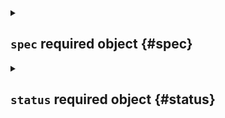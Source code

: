 

<Metadata />



<details className="config-field" data-expandable="true">
<summary>

## `spec` <span className="config-field-required" data-required="false">required</span> <span className="config-field-type">object</span> <span className="config-field-default"></span> <span className="config-field-enum"></span> {#spec}



</summary>




<details className="config-field" data-expandable="false" open>
<summary>

### `raw` <span className="config-field-required" data-required="false">required</span> <span className="config-field-type">string</span> <span className="config-field-default"></span> <span className="config-field-enum"></span> {#spec-raw}

Raw holds the raw config

</summary>



</details>


</details>



<details className="config-field" data-expandable="true">
<summary>

## `status` <span className="config-field-required" data-required="false">required</span> <span className="config-field-type">object</span> <span className="config-field-default"></span> <span className="config-field-enum"></span> {#status}



</summary>




<details className="config-field" data-expandable="true">
<summary>

### `auth` <span className="config-field-required" data-required="false">required</span> <span className="config-field-type">object</span> <span className="config-field-default"></span> <span className="config-field-enum"></span> {#status-auth}

Authentication holds the information for authentication

</summary>




<details className="config-field" data-expandable="true">
<summary>

#### `oidc` <span className="config-field-required" data-required="false">required</span> <span className="config-field-type">object</span> <span className="config-field-default"></span> <span className="config-field-enum"></span> {#status-auth-oidc}

OIDC holds oidc authentication configuration

</summary>




<details className="config-field" data-expandable="false" open>
<summary>

##### `issuerUrl` <span className="config-field-required" data-required="true">required</span> <span className="config-field-type">string</span> <span className="config-field-default"></span> <span className="config-field-enum"></span> {#status-auth-oidc-issuerUrl}

IssuerURL is the URL the provider signs ID Tokens as. This will be the "iss"
field of all tokens produced by the provider and is used for configuration
discovery.

The URL is usually the provider's URL without a path, for example
"https://accounts.google.com" or "https://login.salesforce.com".

The provider must implement configuration discovery.
See: https://openid.net/specs/openid-connect-discovery-1_0.html#ProviderConfig

</summary>



</details>



<details className="config-field" data-expandable="false" open>
<summary>

##### `clientId` <span className="config-field-required" data-required="true">required</span> <span className="config-field-type">string</span> <span className="config-field-default"></span> <span className="config-field-enum"></span> {#status-auth-oidc-clientId}

ClientID the JWT must be issued for, the "sub" field. This plugin only trusts a single
client to ensure the plugin can be used with public providers.

The plugin supports the "authorized party" OpenID Connect claim, which allows
specialized providers to issue tokens to a client for a different client.
See: https://openid.net/specs/openid-connect-core-1_0.html#IDToken

</summary>



</details>



<details className="config-field" data-expandable="false" open>
<summary>

##### `clientSecret` <span className="config-field-required" data-required="true">required</span> <span className="config-field-type">string</span> <span className="config-field-default"></span> <span className="config-field-enum"></span> {#status-auth-oidc-clientSecret}

ClientSecret to issue tokens from the OIDC provider

</summary>



</details>



<details className="config-field" data-expandable="false" open>
<summary>

##### `redirectURI` <span className="config-field-required" data-required="true">required</span> <span className="config-field-type">string</span> <span className="config-field-default"></span> <span className="config-field-enum"></span> {#status-auth-oidc-redirectURI}

loft redirect uri. E.g. https://loft.my.domain/auth/oidc/callback

</summary>



</details>



<details className="config-field" data-expandable="false" open>
<summary>

##### `postLogoutRedirectURI` <span className="config-field-required" data-required="false">required</span> <span className="config-field-type">string</span> <span className="config-field-default"></span> <span className="config-field-enum"></span> {#status-auth-oidc-postLogoutRedirectURI}

Loft URI to be redirected to after successful logout by OIDC Provider

</summary>



</details>



<details className="config-field" data-expandable="false" open>
<summary>

##### `caFile` <span className="config-field-required" data-required="false">required</span> <span className="config-field-type">string</span> <span className="config-field-default"></span> <span className="config-field-enum"></span> {#status-auth-oidc-caFile}

Path to a PEM encoded root certificate of the provider. Optional

</summary>



</details>



<details className="config-field" data-expandable="false" open>
<summary>

##### `insecureCa` <span className="config-field-required" data-required="false">required</span> <span className="config-field-type">boolean</span> <span className="config-field-default">false</span> <span className="config-field-enum"></span> {#status-auth-oidc-insecureCa}

Specify whether to communicate without validating SSL certificates

</summary>



</details>



<details className="config-field" data-expandable="false" open>
<summary>

##### `preferredUsername` <span className="config-field-required" data-required="false">required</span> <span className="config-field-type">string</span> <span className="config-field-default"></span> <span className="config-field-enum"></span> {#status-auth-oidc-preferredUsername}

Configurable key which contains the preferred username claims

</summary>



</details>



<details className="config-field" data-expandable="false" open>
<summary>

##### `loftUsernameClaim` <span className="config-field-required" data-required="false">required</span> <span className="config-field-type">string</span> <span className="config-field-default"></span> <span className="config-field-enum"></span> {#status-auth-oidc-loftUsernameClaim}

LoftUsernameClaim is the JWT field to use as the user's username.

</summary>



</details>



<details className="config-field" data-expandable="false" open>
<summary>

##### `usernameClaim` <span className="config-field-required" data-required="false">required</span> <span className="config-field-type">string</span> <span className="config-field-default"></span> <span className="config-field-enum"></span> {#status-auth-oidc-usernameClaim}

UsernameClaim is the JWT field to use as the user's id.

</summary>



</details>



<details className="config-field" data-expandable="false" open>
<summary>

##### `emailClaim` <span className="config-field-required" data-required="false">required</span> <span className="config-field-type">string</span> <span className="config-field-default"></span> <span className="config-field-enum"></span> {#status-auth-oidc-emailClaim}

EmailClaim is the JWT field to use as the user's email.

</summary>



</details>



<details className="config-field" data-expandable="false" open>
<summary>

##### `usernamePrefix` <span className="config-field-required" data-required="false">required</span> <span className="config-field-type">string</span> <span className="config-field-default"></span> <span className="config-field-enum"></span> {#status-auth-oidc-usernamePrefix}

UsernamePrefix, if specified, causes claims mapping to username to be prefix with
the provided value. A value "oidc:" would result in usernames like "oidc:john".

</summary>



</details>



<details className="config-field" data-expandable="false" open>
<summary>

##### `groupsClaim` <span className="config-field-required" data-required="false">required</span> <span className="config-field-type">string</span> <span className="config-field-default"></span> <span className="config-field-enum"></span> {#status-auth-oidc-groupsClaim}

GroupsClaim, if specified, causes the OIDCAuthenticator to try to populate the user's
groups with an ID Token field. If the GroupsClaim field is present in an ID Token the value
must be a string or list of strings.

</summary>



</details>



<details className="config-field" data-expandable="false" open>
<summary>

##### `groups` <span className="config-field-required" data-required="false">required</span> <span className="config-field-type">string[]</span> <span className="config-field-default"></span> <span className="config-field-enum"></span> {#status-auth-oidc-groups}

If required groups is non empty, access is denied if the user is not part of at least one
of the specified groups.

</summary>



</details>



<details className="config-field" data-expandable="false" open>
<summary>

##### `scopes` <span className="config-field-required" data-required="false">required</span> <span className="config-field-type">string[]</span> <span className="config-field-default"></span> <span className="config-field-enum"></span> {#status-auth-oidc-scopes}

Scopes that should be sent to the server. If empty, defaults to "email" and "profile".

</summary>



</details>



<details className="config-field" data-expandable="false" open>
<summary>

##### `getUserInfo` <span className="config-field-required" data-required="false">required</span> <span className="config-field-type">boolean</span> <span className="config-field-default">false</span> <span className="config-field-enum"></span> {#status-auth-oidc-getUserInfo}

GetUserInfo, if specified, tells the OIDCAuthenticator to try to populate the user's
information from the UserInfo.

</summary>



</details>



<details className="config-field" data-expandable="false" open>
<summary>

##### `groupsPrefix` <span className="config-field-required" data-required="false">required</span> <span className="config-field-type">string</span> <span className="config-field-default"></span> <span className="config-field-enum"></span> {#status-auth-oidc-groupsPrefix}

GroupsPrefix, if specified, causes claims mapping to group names to be prefixed with the
value. A value "oidc:" would result in groups like "oidc:engineering" and "oidc:marketing".

</summary>



</details>



<details className="config-field" data-expandable="false" open>
<summary>

##### `type` <span className="config-field-required" data-required="false">required</span> <span className="config-field-type">string</span> <span className="config-field-default"></span> <span className="config-field-enum"></span> {#status-auth-oidc-type}

Type of the OIDC to show in the UI. Only for displaying purposes

</summary>



</details>



<details className="config-field" data-expandable="true">
<summary>

##### `clusterAccountTemplates` <span className="config-field-required" data-required="false">required</span> <span className="config-field-type">object[]</span> <span className="config-field-default"></span> <span className="config-field-enum"></span> {#status-auth-oidc-clusterAccountTemplates}

Cluster Account Templates that will be applied for users logging in through this authentication

</summary>




<details className="config-field" data-expandable="false" open>
<summary>

##### `name` <span className="config-field-required" data-required="false">required</span> <span className="config-field-type">string</span> <span className="config-field-default"></span> <span className="config-field-enum"></span> {#status-auth-oidc-clusterAccountTemplates-name}

Name of the cluster account template to apply

</summary>



</details>



<details className="config-field" data-expandable="false" open>
<summary>

##### `sync` <span className="config-field-required" data-required="false">required</span> <span className="config-field-type">boolean</span> <span className="config-field-default">false</span> <span className="config-field-enum"></span> {#status-auth-oidc-clusterAccountTemplates-sync}

Sync defines if Loft should sync changes to the cluster account template
to the cluster accounts and create new accounts if new clusters match the templates.

</summary>



</details>



<details className="config-field" data-expandable="false" open>
<summary>

##### `accountName` <span className="config-field-required" data-required="false">required</span> <span className="config-field-type">string</span> <span className="config-field-default"></span> <span className="config-field-enum"></span> {#status-auth-oidc-clusterAccountTemplates-accountName}

AccountName is the name of the account that should
be created. Defaults to the user or team kubernetes name.

</summary>



</details>


</details>



<details className="config-field" data-expandable="true">
<summary>

##### `groupClusterAccountTemplates` <span className="config-field-required" data-required="false">required</span> <span className="config-field-type">object[]</span> <span className="config-field-default"></span> <span className="config-field-enum"></span> {#status-auth-oidc-groupClusterAccountTemplates}

A mapping between groups and cluster account templates. If the user has a certain group, the cluster
account template will be added during creation

</summary>




<details className="config-field" data-expandable="false" open>
<summary>

##### `group` <span className="config-field-required" data-required="true">required</span> <span className="config-field-type">string</span> <span className="config-field-default"></span> <span className="config-field-enum"></span> {#status-auth-oidc-groupClusterAccountTemplates-group}

Group is the name of the group that should be matched

</summary>



</details>



<details className="config-field" data-expandable="true">
<summary>

##### `clusterAccountTemplates` <span className="config-field-required" data-required="false">required</span> <span className="config-field-type">object[]</span> <span className="config-field-default"></span> <span className="config-field-enum"></span> {#status-auth-oidc-groupClusterAccountTemplates-clusterAccountTemplates}

Cluster Account Templates that will be applied for users logging in through this authentication

</summary>




<details className="config-field" data-expandable="false" open>
<summary>

##### `name` <span className="config-field-required" data-required="false">required</span> <span className="config-field-type">string</span> <span className="config-field-default"></span> <span className="config-field-enum"></span> {#status-auth-oidc-groupClusterAccountTemplates-clusterAccountTemplates-name}

Name of the cluster account template to apply

</summary>



</details>



<details className="config-field" data-expandable="false" open>
<summary>

##### `sync` <span className="config-field-required" data-required="false">required</span> <span className="config-field-type">boolean</span> <span className="config-field-default">false</span> <span className="config-field-enum"></span> {#status-auth-oidc-groupClusterAccountTemplates-clusterAccountTemplates-sync}

Sync defines if Loft should sync changes to the cluster account template
to the cluster accounts and create new accounts if new clusters match the templates.

</summary>



</details>



<details className="config-field" data-expandable="false" open>
<summary>

##### `accountName` <span className="config-field-required" data-required="false">required</span> <span className="config-field-type">string</span> <span className="config-field-default"></span> <span className="config-field-enum"></span> {#status-auth-oidc-groupClusterAccountTemplates-clusterAccountTemplates-accountName}

AccountName is the name of the account that should
be created. Defaults to the user or team kubernetes name.

</summary>



</details>


</details>


</details>


</details>



<details className="config-field" data-expandable="true">
<summary>

#### `github` <span className="config-field-required" data-required="false">required</span> <span className="config-field-type">object</span> <span className="config-field-default"></span> <span className="config-field-enum"></span> {#status-auth-github}

Github holds github authentication configuration

</summary>




<details className="config-field" data-expandable="false" open>
<summary>

##### `clientId` <span className="config-field-required" data-required="true">required</span> <span className="config-field-type">string</span> <span className="config-field-default"></span> <span className="config-field-enum"></span> {#status-auth-github-clientId}

ClientID holds the github client id

</summary>



</details>



<details className="config-field" data-expandable="false" open>
<summary>

##### `clientSecret` <span className="config-field-required" data-required="true">required</span> <span className="config-field-type">string</span> <span className="config-field-default"></span> <span className="config-field-enum"></span> {#status-auth-github-clientSecret}

ClientID holds the github client secret

</summary>



</details>



<details className="config-field" data-expandable="false" open>
<summary>

##### `redirectURI` <span className="config-field-required" data-required="true">required</span> <span className="config-field-type">string</span> <span className="config-field-default"></span> <span className="config-field-enum"></span> {#status-auth-github-redirectURI}

RedirectURI holds the redirect URI. Should be https://loft.domain.tld/auth/github/callback

</summary>



</details>



<details className="config-field" data-expandable="true">
<summary>

##### `orgs` <span className="config-field-required" data-required="false">required</span> <span className="config-field-type">object[]</span> <span className="config-field-default"></span> <span className="config-field-enum"></span> {#status-auth-github-orgs}

Loft queries the following organizations for group information.
Group claims are formatted as "(org):(team)".
For example if a user is part of the "engineering" team of the "coreos"
org, the group claim would include "coreos:engineering".

If orgs are specified in the config then user MUST be a member of at least one of the specified orgs to
authenticate with loft.

</summary>




<details className="config-field" data-expandable="false" open>
<summary>

##### `name` <span className="config-field-required" data-required="false">required</span> <span className="config-field-type">string</span> <span className="config-field-default"></span> <span className="config-field-enum"></span> {#status-auth-github-orgs-name}

Organization name in github (not slug, full name). Only users in this github
organization can authenticate.

</summary>



</details>



<details className="config-field" data-expandable="false" open>
<summary>

##### `teams` <span className="config-field-required" data-required="false">required</span> <span className="config-field-type">string[]</span> <span className="config-field-default"></span> <span className="config-field-enum"></span> {#status-auth-github-orgs-teams}

Names of teams in a github organization. A user will be able to
authenticate if they are members of at least one of these teams. Users
in the organization can authenticate if this field is omitted from the
config file.

</summary>



</details>


</details>



<details className="config-field" data-expandable="false" open>
<summary>

##### `hostName` <span className="config-field-required" data-required="false">required</span> <span className="config-field-type">string</span> <span className="config-field-default"></span> <span className="config-field-enum"></span> {#status-auth-github-hostName}

Required ONLY for GitHub Enterprise.
This is the Hostname of the GitHub Enterprise account listed on the
management console. Ensure this domain is routable on your network.

</summary>



</details>



<details className="config-field" data-expandable="false" open>
<summary>

##### `rootCA` <span className="config-field-required" data-required="false">required</span> <span className="config-field-type">string</span> <span className="config-field-default"></span> <span className="config-field-enum"></span> {#status-auth-github-rootCA}

ONLY for GitHub Enterprise. Optional field.
Used to support self-signed or untrusted CA root certificates.

</summary>



</details>



<details className="config-field" data-expandable="true">
<summary>

##### `clusterAccountTemplates` <span className="config-field-required" data-required="false">required</span> <span className="config-field-type">object[]</span> <span className="config-field-default"></span> <span className="config-field-enum"></span> {#status-auth-github-clusterAccountTemplates}

Cluster Account Templates that will be applied for users logging in through this authentication

</summary>




<details className="config-field" data-expandable="false" open>
<summary>

##### `name` <span className="config-field-required" data-required="false">required</span> <span className="config-field-type">string</span> <span className="config-field-default"></span> <span className="config-field-enum"></span> {#status-auth-github-clusterAccountTemplates-name}

Name of the cluster account template to apply

</summary>



</details>



<details className="config-field" data-expandable="false" open>
<summary>

##### `sync` <span className="config-field-required" data-required="false">required</span> <span className="config-field-type">boolean</span> <span className="config-field-default">false</span> <span className="config-field-enum"></span> {#status-auth-github-clusterAccountTemplates-sync}

Sync defines if Loft should sync changes to the cluster account template
to the cluster accounts and create new accounts if new clusters match the templates.

</summary>



</details>



<details className="config-field" data-expandable="false" open>
<summary>

##### `accountName` <span className="config-field-required" data-required="false">required</span> <span className="config-field-type">string</span> <span className="config-field-default"></span> <span className="config-field-enum"></span> {#status-auth-github-clusterAccountTemplates-accountName}

AccountName is the name of the account that should
be created. Defaults to the user or team kubernetes name.

</summary>



</details>


</details>



<details className="config-field" data-expandable="true">
<summary>

##### `groupClusterAccountTemplates` <span className="config-field-required" data-required="false">required</span> <span className="config-field-type">object[]</span> <span className="config-field-default"></span> <span className="config-field-enum"></span> {#status-auth-github-groupClusterAccountTemplates}

A mapping between groups and cluster account templates. If the user has a certain group, the cluster
account template will be added during creation

</summary>




<details className="config-field" data-expandable="false" open>
<summary>

##### `group` <span className="config-field-required" data-required="true">required</span> <span className="config-field-type">string</span> <span className="config-field-default"></span> <span className="config-field-enum"></span> {#status-auth-github-groupClusterAccountTemplates-group}

Group is the name of the group that should be matched

</summary>



</details>



<details className="config-field" data-expandable="true">
<summary>

##### `clusterAccountTemplates` <span className="config-field-required" data-required="false">required</span> <span className="config-field-type">object[]</span> <span className="config-field-default"></span> <span className="config-field-enum"></span> {#status-auth-github-groupClusterAccountTemplates-clusterAccountTemplates}

Cluster Account Templates that will be applied for users logging in through this authentication

</summary>




<details className="config-field" data-expandable="false" open>
<summary>

##### `name` <span className="config-field-required" data-required="false">required</span> <span className="config-field-type">string</span> <span className="config-field-default"></span> <span className="config-field-enum"></span> {#status-auth-github-groupClusterAccountTemplates-clusterAccountTemplates-name}

Name of the cluster account template to apply

</summary>



</details>



<details className="config-field" data-expandable="false" open>
<summary>

##### `sync` <span className="config-field-required" data-required="false">required</span> <span className="config-field-type">boolean</span> <span className="config-field-default">false</span> <span className="config-field-enum"></span> {#status-auth-github-groupClusterAccountTemplates-clusterAccountTemplates-sync}

Sync defines if Loft should sync changes to the cluster account template
to the cluster accounts and create new accounts if new clusters match the templates.

</summary>



</details>



<details className="config-field" data-expandable="false" open>
<summary>

##### `accountName` <span className="config-field-required" data-required="false">required</span> <span className="config-field-type">string</span> <span className="config-field-default"></span> <span className="config-field-enum"></span> {#status-auth-github-groupClusterAccountTemplates-clusterAccountTemplates-accountName}

AccountName is the name of the account that should
be created. Defaults to the user or team kubernetes name.

</summary>



</details>


</details>


</details>


</details>



<details className="config-field" data-expandable="true">
<summary>

#### `gitlab` <span className="config-field-required" data-required="false">required</span> <span className="config-field-type">object</span> <span className="config-field-default"></span> <span className="config-field-enum"></span> {#status-auth-gitlab}

Gitlab holds gitlab authentication configuration

</summary>




<details className="config-field" data-expandable="false" open>
<summary>

##### `clientId` <span className="config-field-required" data-required="true">required</span> <span className="config-field-type">string</span> <span className="config-field-default"></span> <span className="config-field-enum"></span> {#status-auth-gitlab-clientId}

Gitlab client id

</summary>



</details>



<details className="config-field" data-expandable="false" open>
<summary>

##### `clientSecret` <span className="config-field-required" data-required="true">required</span> <span className="config-field-type">string</span> <span className="config-field-default"></span> <span className="config-field-enum"></span> {#status-auth-gitlab-clientSecret}

Gitlab client secret

</summary>



</details>



<details className="config-field" data-expandable="false" open>
<summary>

##### `redirectURI` <span className="config-field-required" data-required="true">required</span> <span className="config-field-type">string</span> <span className="config-field-default"></span> <span className="config-field-enum"></span> {#status-auth-gitlab-redirectURI}

Redirect URI

</summary>



</details>



<details className="config-field" data-expandable="false" open>
<summary>

##### `baseURL` <span className="config-field-required" data-required="false">required</span> <span className="config-field-type">string</span> <span className="config-field-default"></span> <span className="config-field-enum"></span> {#status-auth-gitlab-baseURL}

BaseURL is optional, default = https://gitlab.com

</summary>



</details>



<details className="config-field" data-expandable="false" open>
<summary>

##### `groups` <span className="config-field-required" data-required="false">required</span> <span className="config-field-type">string[]</span> <span className="config-field-default"></span> <span className="config-field-enum"></span> {#status-auth-gitlab-groups}

Optional groups whitelist, communicated through the "groups" scope.
If `groups` is omitted, all of the user's GitLab groups are returned.
If `groups` is provided, this acts as a whitelist - only the user's GitLab groups that are in the configured `groups` below will go into the groups claim. Conversely, if the user is not in any of the configured `groups`, the user will not be authenticated.

</summary>



</details>



<details className="config-field" data-expandable="true">
<summary>

##### `clusterAccountTemplates` <span className="config-field-required" data-required="false">required</span> <span className="config-field-type">object[]</span> <span className="config-field-default"></span> <span className="config-field-enum"></span> {#status-auth-gitlab-clusterAccountTemplates}

Cluster Account Templates that will be applied for users logging in through this authentication

</summary>




<details className="config-field" data-expandable="false" open>
<summary>

##### `name` <span className="config-field-required" data-required="false">required</span> <span className="config-field-type">string</span> <span className="config-field-default"></span> <span className="config-field-enum"></span> {#status-auth-gitlab-clusterAccountTemplates-name}

Name of the cluster account template to apply

</summary>



</details>



<details className="config-field" data-expandable="false" open>
<summary>

##### `sync` <span className="config-field-required" data-required="false">required</span> <span className="config-field-type">boolean</span> <span className="config-field-default">false</span> <span className="config-field-enum"></span> {#status-auth-gitlab-clusterAccountTemplates-sync}

Sync defines if Loft should sync changes to the cluster account template
to the cluster accounts and create new accounts if new clusters match the templates.

</summary>



</details>



<details className="config-field" data-expandable="false" open>
<summary>

##### `accountName` <span className="config-field-required" data-required="false">required</span> <span className="config-field-type">string</span> <span className="config-field-default"></span> <span className="config-field-enum"></span> {#status-auth-gitlab-clusterAccountTemplates-accountName}

AccountName is the name of the account that should
be created. Defaults to the user or team kubernetes name.

</summary>



</details>


</details>



<details className="config-field" data-expandable="true">
<summary>

##### `groupClusterAccountTemplates` <span className="config-field-required" data-required="false">required</span> <span className="config-field-type">object[]</span> <span className="config-field-default"></span> <span className="config-field-enum"></span> {#status-auth-gitlab-groupClusterAccountTemplates}

A mapping between groups and cluster account templates. If the user has a certain group, the cluster
account template will be added during creation

</summary>




<details className="config-field" data-expandable="false" open>
<summary>

##### `group` <span className="config-field-required" data-required="true">required</span> <span className="config-field-type">string</span> <span className="config-field-default"></span> <span className="config-field-enum"></span> {#status-auth-gitlab-groupClusterAccountTemplates-group}

Group is the name of the group that should be matched

</summary>



</details>



<details className="config-field" data-expandable="true">
<summary>

##### `clusterAccountTemplates` <span className="config-field-required" data-required="false">required</span> <span className="config-field-type">object[]</span> <span className="config-field-default"></span> <span className="config-field-enum"></span> {#status-auth-gitlab-groupClusterAccountTemplates-clusterAccountTemplates}

Cluster Account Templates that will be applied for users logging in through this authentication

</summary>




<details className="config-field" data-expandable="false" open>
<summary>

##### `name` <span className="config-field-required" data-required="false">required</span> <span className="config-field-type">string</span> <span className="config-field-default"></span> <span className="config-field-enum"></span> {#status-auth-gitlab-groupClusterAccountTemplates-clusterAccountTemplates-name}

Name of the cluster account template to apply

</summary>



</details>



<details className="config-field" data-expandable="false" open>
<summary>

##### `sync` <span className="config-field-required" data-required="false">required</span> <span className="config-field-type">boolean</span> <span className="config-field-default">false</span> <span className="config-field-enum"></span> {#status-auth-gitlab-groupClusterAccountTemplates-clusterAccountTemplates-sync}

Sync defines if Loft should sync changes to the cluster account template
to the cluster accounts and create new accounts if new clusters match the templates.

</summary>



</details>



<details className="config-field" data-expandable="false" open>
<summary>

##### `accountName` <span className="config-field-required" data-required="false">required</span> <span className="config-field-type">string</span> <span className="config-field-default"></span> <span className="config-field-enum"></span> {#status-auth-gitlab-groupClusterAccountTemplates-clusterAccountTemplates-accountName}

AccountName is the name of the account that should
be created. Defaults to the user or team kubernetes name.

</summary>



</details>


</details>


</details>


</details>



<details className="config-field" data-expandable="true">
<summary>

#### `google` <span className="config-field-required" data-required="false">required</span> <span className="config-field-type">object</span> <span className="config-field-default"></span> <span className="config-field-enum"></span> {#status-auth-google}

Google holds google authentication configuration

</summary>




<details className="config-field" data-expandable="false" open>
<summary>

##### `clientId` <span className="config-field-required" data-required="true">required</span> <span className="config-field-type">string</span> <span className="config-field-default"></span> <span className="config-field-enum"></span> {#status-auth-google-clientId}

Google client id

</summary>



</details>



<details className="config-field" data-expandable="false" open>
<summary>

##### `clientSecret` <span className="config-field-required" data-required="true">required</span> <span className="config-field-type">string</span> <span className="config-field-default"></span> <span className="config-field-enum"></span> {#status-auth-google-clientSecret}

Google client secret

</summary>



</details>



<details className="config-field" data-expandable="false" open>
<summary>

##### `redirectURI` <span className="config-field-required" data-required="true">required</span> <span className="config-field-type">string</span> <span className="config-field-default"></span> <span className="config-field-enum"></span> {#status-auth-google-redirectURI}

loft redirect uri. E.g. https://loft.my.domain/auth/google/callback

</summary>



</details>



<details className="config-field" data-expandable="false" open>
<summary>

##### `scopes` <span className="config-field-required" data-required="false">required</span> <span className="config-field-type">string[]</span> <span className="config-field-default"></span> <span className="config-field-enum"></span> {#status-auth-google-scopes}

defaults to "profile" and "email"

</summary>



</details>



<details className="config-field" data-expandable="false" open>
<summary>

##### `hostedDomains` <span className="config-field-required" data-required="false">required</span> <span className="config-field-type">string[]</span> <span className="config-field-default"></span> <span className="config-field-enum"></span> {#status-auth-google-hostedDomains}

Optional list of whitelisted domains
If this field is nonempty, only users from a listed domain will be allowed to log in

</summary>



</details>



<details className="config-field" data-expandable="false" open>
<summary>

##### `groups` <span className="config-field-required" data-required="false">required</span> <span className="config-field-type">string[]</span> <span className="config-field-default"></span> <span className="config-field-enum"></span> {#status-auth-google-groups}

Optional list of whitelisted groups
If this field is nonempty, only users from a listed group will be allowed to log in

</summary>



</details>



<details className="config-field" data-expandable="false" open>
<summary>

##### `serviceAccountFilePath` <span className="config-field-required" data-required="false">required</span> <span className="config-field-type">string</span> <span className="config-field-default"></span> <span className="config-field-enum"></span> {#status-auth-google-serviceAccountFilePath}

Optional path to service account json
If nonempty, and groups claim is made, will use authentication from file to
check groups with the admin directory api

</summary>



</details>



<details className="config-field" data-expandable="false" open>
<summary>

##### `adminEmail` <span className="config-field-required" data-required="false">required</span> <span className="config-field-type">string</span> <span className="config-field-default"></span> <span className="config-field-enum"></span> {#status-auth-google-adminEmail}

Required if ServiceAccountFilePath
The email of a GSuite super user which the service account will impersonate
when listing groups

</summary>



</details>



<details className="config-field" data-expandable="true">
<summary>

##### `clusterAccountTemplates` <span className="config-field-required" data-required="false">required</span> <span className="config-field-type">object[]</span> <span className="config-field-default"></span> <span className="config-field-enum"></span> {#status-auth-google-clusterAccountTemplates}

Cluster Account Templates that will be applied for users logging in through this authentication

</summary>




<details className="config-field" data-expandable="false" open>
<summary>

##### `name` <span className="config-field-required" data-required="false">required</span> <span className="config-field-type">string</span> <span className="config-field-default"></span> <span className="config-field-enum"></span> {#status-auth-google-clusterAccountTemplates-name}

Name of the cluster account template to apply

</summary>



</details>



<details className="config-field" data-expandable="false" open>
<summary>

##### `sync` <span className="config-field-required" data-required="false">required</span> <span className="config-field-type">boolean</span> <span className="config-field-default">false</span> <span className="config-field-enum"></span> {#status-auth-google-clusterAccountTemplates-sync}

Sync defines if Loft should sync changes to the cluster account template
to the cluster accounts and create new accounts if new clusters match the templates.

</summary>



</details>



<details className="config-field" data-expandable="false" open>
<summary>

##### `accountName` <span className="config-field-required" data-required="false">required</span> <span className="config-field-type">string</span> <span className="config-field-default"></span> <span className="config-field-enum"></span> {#status-auth-google-clusterAccountTemplates-accountName}

AccountName is the name of the account that should
be created. Defaults to the user or team kubernetes name.

</summary>



</details>


</details>



<details className="config-field" data-expandable="true">
<summary>

##### `groupClusterAccountTemplates` <span className="config-field-required" data-required="false">required</span> <span className="config-field-type">object[]</span> <span className="config-field-default"></span> <span className="config-field-enum"></span> {#status-auth-google-groupClusterAccountTemplates}

A mapping between groups and cluster account templates. If the user has a certain group, the cluster
account template will be added during creation

</summary>




<details className="config-field" data-expandable="false" open>
<summary>

##### `group` <span className="config-field-required" data-required="true">required</span> <span className="config-field-type">string</span> <span className="config-field-default"></span> <span className="config-field-enum"></span> {#status-auth-google-groupClusterAccountTemplates-group}

Group is the name of the group that should be matched

</summary>



</details>



<details className="config-field" data-expandable="true">
<summary>

##### `clusterAccountTemplates` <span className="config-field-required" data-required="false">required</span> <span className="config-field-type">object[]</span> <span className="config-field-default"></span> <span className="config-field-enum"></span> {#status-auth-google-groupClusterAccountTemplates-clusterAccountTemplates}

Cluster Account Templates that will be applied for users logging in through this authentication

</summary>




<details className="config-field" data-expandable="false" open>
<summary>

##### `name` <span className="config-field-required" data-required="false">required</span> <span className="config-field-type">string</span> <span className="config-field-default"></span> <span className="config-field-enum"></span> {#status-auth-google-groupClusterAccountTemplates-clusterAccountTemplates-name}

Name of the cluster account template to apply

</summary>



</details>



<details className="config-field" data-expandable="false" open>
<summary>

##### `sync` <span className="config-field-required" data-required="false">required</span> <span className="config-field-type">boolean</span> <span className="config-field-default">false</span> <span className="config-field-enum"></span> {#status-auth-google-groupClusterAccountTemplates-clusterAccountTemplates-sync}

Sync defines if Loft should sync changes to the cluster account template
to the cluster accounts and create new accounts if new clusters match the templates.

</summary>



</details>



<details className="config-field" data-expandable="false" open>
<summary>

##### `accountName` <span className="config-field-required" data-required="false">required</span> <span className="config-field-type">string</span> <span className="config-field-default"></span> <span className="config-field-enum"></span> {#status-auth-google-groupClusterAccountTemplates-clusterAccountTemplates-accountName}

AccountName is the name of the account that should
be created. Defaults to the user or team kubernetes name.

</summary>



</details>


</details>


</details>


</details>



<details className="config-field" data-expandable="true">
<summary>

#### `microsoft` <span className="config-field-required" data-required="false">required</span> <span className="config-field-type">object</span> <span className="config-field-default"></span> <span className="config-field-enum"></span> {#status-auth-microsoft}

Microsoft holds microsoft authentication configuration

</summary>




<details className="config-field" data-expandable="false" open>
<summary>

##### `clientId` <span className="config-field-required" data-required="true">required</span> <span className="config-field-type">string</span> <span className="config-field-default"></span> <span className="config-field-enum"></span> {#status-auth-microsoft-clientId}

Microsoft client id

</summary>



</details>



<details className="config-field" data-expandable="false" open>
<summary>

##### `clientSecret` <span className="config-field-required" data-required="true">required</span> <span className="config-field-type">string</span> <span className="config-field-default"></span> <span className="config-field-enum"></span> {#status-auth-microsoft-clientSecret}

Microsoft client secret

</summary>



</details>



<details className="config-field" data-expandable="false" open>
<summary>

##### `redirectURI` <span className="config-field-required" data-required="true">required</span> <span className="config-field-type">string</span> <span className="config-field-default"></span> <span className="config-field-enum"></span> {#status-auth-microsoft-redirectURI}

loft redirect uri. Usually https://loft.my.domain/auth/microsoft/callback

</summary>



</details>



<details className="config-field" data-expandable="false" open>
<summary>

##### `tenant` <span className="config-field-required" data-required="false">required</span> <span className="config-field-type">string</span> <span className="config-field-default"></span> <span className="config-field-enum"></span> {#status-auth-microsoft-tenant}

tenant configuration parameter controls what kinds of accounts may be authenticated in loft.
By default, all types of Microsoft accounts (consumers and organizations) can authenticate in loft via Microsoft.
To change this, set the tenant parameter to one of the following:

common - both personal and business/school accounts can authenticate in loft via Microsoft (default)
consumers - only personal accounts can authenticate in loft
organizations - only business/school accounts can authenticate in loft
tenant uuid or tenant name - only accounts belonging to specific tenant identified by either tenant uuid or tenant name can authenticate in loft

</summary>



</details>



<details className="config-field" data-expandable="false" open>
<summary>

##### `groups` <span className="config-field-required" data-required="false">required</span> <span className="config-field-type">string[]</span> <span className="config-field-default"></span> <span className="config-field-enum"></span> {#status-auth-microsoft-groups}

It is possible to require a user to be a member of a particular group in order to be successfully authenticated in loft.

</summary>



</details>



<details className="config-field" data-expandable="false" open>
<summary>

##### `onlySecurityGroups` <span className="config-field-required" data-required="false">required</span> <span className="config-field-type">boolean</span> <span className="config-field-default">false</span> <span className="config-field-enum"></span> {#status-auth-microsoft-onlySecurityGroups}

configuration option restricts the list to include only security groups. By default all groups (security, Office 365, mailing lists) are included.

</summary>



</details>



<details className="config-field" data-expandable="false" open>
<summary>

##### `useGroupsAsWhitelist` <span className="config-field-required" data-required="false">required</span> <span className="config-field-type">boolean</span> <span className="config-field-default">false</span> <span className="config-field-enum"></span> {#status-auth-microsoft-useGroupsAsWhitelist}

Restrict the groups claims to include only the user’s groups that are in the configured groups

</summary>



</details>



<details className="config-field" data-expandable="true">
<summary>

##### `clusterAccountTemplates` <span className="config-field-required" data-required="false">required</span> <span className="config-field-type">object[]</span> <span className="config-field-default"></span> <span className="config-field-enum"></span> {#status-auth-microsoft-clusterAccountTemplates}

Cluster Account Templates that will be applied for users logging in through this authentication

</summary>




<details className="config-field" data-expandable="false" open>
<summary>

##### `name` <span className="config-field-required" data-required="false">required</span> <span className="config-field-type">string</span> <span className="config-field-default"></span> <span className="config-field-enum"></span> {#status-auth-microsoft-clusterAccountTemplates-name}

Name of the cluster account template to apply

</summary>



</details>



<details className="config-field" data-expandable="false" open>
<summary>

##### `sync` <span className="config-field-required" data-required="false">required</span> <span className="config-field-type">boolean</span> <span className="config-field-default">false</span> <span className="config-field-enum"></span> {#status-auth-microsoft-clusterAccountTemplates-sync}

Sync defines if Loft should sync changes to the cluster account template
to the cluster accounts and create new accounts if new clusters match the templates.

</summary>



</details>



<details className="config-field" data-expandable="false" open>
<summary>

##### `accountName` <span className="config-field-required" data-required="false">required</span> <span className="config-field-type">string</span> <span className="config-field-default"></span> <span className="config-field-enum"></span> {#status-auth-microsoft-clusterAccountTemplates-accountName}

AccountName is the name of the account that should
be created. Defaults to the user or team kubernetes name.

</summary>



</details>


</details>



<details className="config-field" data-expandable="true">
<summary>

##### `groupClusterAccountTemplates` <span className="config-field-required" data-required="false">required</span> <span className="config-field-type">object[]</span> <span className="config-field-default"></span> <span className="config-field-enum"></span> {#status-auth-microsoft-groupClusterAccountTemplates}

A mapping between groups and cluster account templates. If the user has a certain group, the cluster
account template will be added during creation

</summary>




<details className="config-field" data-expandable="false" open>
<summary>

##### `group` <span className="config-field-required" data-required="true">required</span> <span className="config-field-type">string</span> <span className="config-field-default"></span> <span className="config-field-enum"></span> {#status-auth-microsoft-groupClusterAccountTemplates-group}

Group is the name of the group that should be matched

</summary>



</details>



<details className="config-field" data-expandable="true">
<summary>

##### `clusterAccountTemplates` <span className="config-field-required" data-required="false">required</span> <span className="config-field-type">object[]</span> <span className="config-field-default"></span> <span className="config-field-enum"></span> {#status-auth-microsoft-groupClusterAccountTemplates-clusterAccountTemplates}

Cluster Account Templates that will be applied for users logging in through this authentication

</summary>




<details className="config-field" data-expandable="false" open>
<summary>

##### `name` <span className="config-field-required" data-required="false">required</span> <span className="config-field-type">string</span> <span className="config-field-default"></span> <span className="config-field-enum"></span> {#status-auth-microsoft-groupClusterAccountTemplates-clusterAccountTemplates-name}

Name of the cluster account template to apply

</summary>



</details>



<details className="config-field" data-expandable="false" open>
<summary>

##### `sync` <span className="config-field-required" data-required="false">required</span> <span className="config-field-type">boolean</span> <span className="config-field-default">false</span> <span className="config-field-enum"></span> {#status-auth-microsoft-groupClusterAccountTemplates-clusterAccountTemplates-sync}

Sync defines if Loft should sync changes to the cluster account template
to the cluster accounts and create new accounts if new clusters match the templates.

</summary>



</details>



<details className="config-field" data-expandable="false" open>
<summary>

##### `accountName` <span className="config-field-required" data-required="false">required</span> <span className="config-field-type">string</span> <span className="config-field-default"></span> <span className="config-field-enum"></span> {#status-auth-microsoft-groupClusterAccountTemplates-clusterAccountTemplates-accountName}

AccountName is the name of the account that should
be created. Defaults to the user or team kubernetes name.

</summary>



</details>


</details>


</details>


</details>



<details className="config-field" data-expandable="true">
<summary>

#### `saml` <span className="config-field-required" data-required="false">required</span> <span className="config-field-type">object</span> <span className="config-field-default"></span> <span className="config-field-enum"></span> {#status-auth-saml}

SAML holds saml authentication configuration

</summary>




<details className="config-field" data-expandable="false" open>
<summary>

##### `redirectURI` <span className="config-field-required" data-required="true">required</span> <span className="config-field-type">string</span> <span className="config-field-default"></span> <span className="config-field-enum"></span> {#status-auth-saml-redirectURI}

If the response assertion status value contains a Destination element, it
must match this value exactly.
Usually looks like https://your-loft-domain/auth/saml/callback

</summary>



</details>



<details className="config-field" data-expandable="false" open>
<summary>

##### `ssoURL` <span className="config-field-required" data-required="true">required</span> <span className="config-field-type">string</span> <span className="config-field-default"></span> <span className="config-field-enum"></span> {#status-auth-saml-ssoURL}

SSO URL used for POST value.

</summary>



</details>



<details className="config-field" data-expandable="false" open>
<summary>

##### `caData` <span className="config-field-required" data-required="false">required</span> <span className="config-field-type">string</span> <span className="config-field-default"></span> <span className="config-field-enum"></span> {#status-auth-saml-caData}

CAData is a base64 encoded string that holds the ca certificate for validating the signature of the SAML response.
Either CAData, CA or InsecureSkipSignatureValidation needs to be defined.

</summary>



</details>



<details className="config-field" data-expandable="false" open>
<summary>

##### `usernameAttr` <span className="config-field-required" data-required="true">required</span> <span className="config-field-type">string</span> <span className="config-field-default"></span> <span className="config-field-enum"></span> {#status-auth-saml-usernameAttr}

Name of attribute in the returned assertions to map to username

</summary>



</details>



<details className="config-field" data-expandable="false" open>
<summary>

##### `emailAttr` <span className="config-field-required" data-required="true">required</span> <span className="config-field-type">string</span> <span className="config-field-default"></span> <span className="config-field-enum"></span> {#status-auth-saml-emailAttr}

Name of attribute in the returned assertions to map to email

</summary>



</details>



<details className="config-field" data-expandable="false" open>
<summary>

##### `groupsAttr` <span className="config-field-required" data-required="false">required</span> <span className="config-field-type">string</span> <span className="config-field-default"></span> <span className="config-field-enum"></span> {#status-auth-saml-groupsAttr}

Name of attribute in the returned assertions to map to groups

</summary>



</details>



<details className="config-field" data-expandable="false" open>
<summary>

##### `ca` <span className="config-field-required" data-required="false">required</span> <span className="config-field-type">string</span> <span className="config-field-default"></span> <span className="config-field-enum"></span> {#status-auth-saml-ca}

CA to use when validating the signature of the SAML response.

</summary>



</details>



<details className="config-field" data-expandable="false" open>
<summary>

##### `insecureSkipSignatureValidation` <span className="config-field-required" data-required="false">required</span> <span className="config-field-type">boolean</span> <span className="config-field-default">false</span> <span className="config-field-enum"></span> {#status-auth-saml-insecureSkipSignatureValidation}

Ignore the ca cert

</summary>



</details>



<details className="config-field" data-expandable="false" open>
<summary>

##### `entityIssuer` <span className="config-field-required" data-required="false">required</span> <span className="config-field-type">string</span> <span className="config-field-default"></span> <span className="config-field-enum"></span> {#status-auth-saml-entityIssuer}

When provided Loft will include this as the Issuer value during AuthnRequest.
It will also override the redirectURI as the required audience when evaluating
AudienceRestriction elements in the response.

</summary>



</details>



<details className="config-field" data-expandable="false" open>
<summary>

##### `ssoIssuer` <span className="config-field-required" data-required="false">required</span> <span className="config-field-type">string</span> <span className="config-field-default"></span> <span className="config-field-enum"></span> {#status-auth-saml-ssoIssuer}

Issuer value expected in the SAML response. Optional.

</summary>



</details>



<details className="config-field" data-expandable="false" open>
<summary>

##### `groupsDelim` <span className="config-field-required" data-required="false">required</span> <span className="config-field-type">string</span> <span className="config-field-default"></span> <span className="config-field-enum"></span> {#status-auth-saml-groupsDelim}

If GroupsDelim is supplied the connector assumes groups are returned as a
single string instead of multiple attribute values. This delimiter will be
used split the groups string.

</summary>



</details>



<details className="config-field" data-expandable="false" open>
<summary>

##### `allowedGroups` <span className="config-field-required" data-required="false">required</span> <span className="config-field-type">string[]</span> <span className="config-field-default"></span> <span className="config-field-enum"></span> {#status-auth-saml-allowedGroups}

List of groups to filter access based on membership

</summary>



</details>



<details className="config-field" data-expandable="false" open>
<summary>

##### `filterGroups` <span className="config-field-required" data-required="false">required</span> <span className="config-field-type">boolean</span> <span className="config-field-default">false</span> <span className="config-field-enum"></span> {#status-auth-saml-filterGroups}

If used with allowed groups, only forwards the allowed groups and not all
groups specified.

</summary>



</details>



<details className="config-field" data-expandable="false" open>
<summary>

##### `nameIDPolicyFormat` <span className="config-field-required" data-required="false">required</span> <span className="config-field-type">string</span> <span className="config-field-default"></span> <span className="config-field-enum"></span> {#status-auth-saml-nameIDPolicyFormat}

Requested format of the NameID. The NameID value is is mapped to the ID Token
'sub' claim.

This can be an abbreviated form of the full URI with just the last component. For
example, if this value is set to "emailAddress" the format will resolve to:

		urn:oasis:names:tc:SAML:1.1:nameid-format:emailAddress

If no value is specified, this value defaults to:

		urn:oasis:names:tc:SAML:2.0:nameid-format:persistent


</summary>



</details>


</details>



<details className="config-field" data-expandable="true">
<summary>

#### `rancher` <span className="config-field-required" data-required="false">required</span> <span className="config-field-type">object</span> <span className="config-field-default"></span> <span className="config-field-enum"></span> {#status-auth-rancher}

Rancher holds the rancher authentication options

</summary>




<details className="config-field" data-expandable="false" open>
<summary>

##### `host` <span className="config-field-required" data-required="false">required</span> <span className="config-field-type">string</span> <span className="config-field-default"></span> <span className="config-field-enum"></span> {#status-auth-rancher-host}

Host holds the rancher host, e.g. my-domain.com

</summary>



</details>



<details className="config-field" data-expandable="false" open>
<summary>

##### `bearerToken` <span className="config-field-required" data-required="false">required</span> <span className="config-field-type">string</span> <span className="config-field-default"></span> <span className="config-field-enum"></span> {#status-auth-rancher-bearerToken}

BearerToken holds the rancher API key in token username and password form. E.g. my-token:my-secret

</summary>



</details>



<details className="config-field" data-expandable="false" open>
<summary>

##### `insecure` <span className="config-field-required" data-required="false">required</span> <span className="config-field-type">boolean</span> <span className="config-field-default">false</span> <span className="config-field-enum"></span> {#status-auth-rancher-insecure}

Insecure tells Loft if the Rancher endpoint is insecure.

</summary>



</details>


</details>



<details className="config-field" data-expandable="true">
<summary>

#### `password` <span className="config-field-required" data-required="false">required</span> <span className="config-field-type">object</span> <span className="config-field-default"></span> <span className="config-field-enum"></span> {#status-auth-password}

Password holds password authentication relevant information

</summary>




<details className="config-field" data-expandable="false" open>
<summary>

##### `disabled` <span className="config-field-required" data-required="false">required</span> <span className="config-field-type">boolean</span> <span className="config-field-default">true</span> <span className="config-field-enum"></span> {#status-auth-password-disabled}

If true login via password is disabled

</summary>



</details>


</details>



<details className="config-field" data-expandable="true">
<summary>

#### `connectors` <span className="config-field-required" data-required="false">required</span> <span className="config-field-type">object[]</span> <span className="config-field-default"></span> <span className="config-field-enum"></span> {#status-auth-connectors}

Connectors are optional additional connectors for Loft.

</summary>




<details className="config-field" data-expandable="false" open>
<summary>

##### `id` <span className="config-field-required" data-required="false">required</span> <span className="config-field-type">string</span> <span className="config-field-default"></span> <span className="config-field-enum"></span> {#status-auth-connectors-id}

ID is the id that should show up in the url

</summary>



</details>



<details className="config-field" data-expandable="false" open>
<summary>

##### `displayName` <span className="config-field-required" data-required="false">required</span> <span className="config-field-type">string</span> <span className="config-field-default"></span> <span className="config-field-enum"></span> {#status-auth-connectors-displayName}

DisplayName is the name that should show up in the ui

</summary>



</details>



<details className="config-field" data-expandable="true">
<summary>

##### `oidc` <span className="config-field-required" data-required="false">required</span> <span className="config-field-type">object</span> <span className="config-field-default"></span> <span className="config-field-enum"></span> {#status-auth-connectors-oidc}

OIDC holds oidc authentication configuration

</summary>




<details className="config-field" data-expandable="false" open>
<summary>

##### `issuerUrl` <span className="config-field-required" data-required="true">required</span> <span className="config-field-type">string</span> <span className="config-field-default"></span> <span className="config-field-enum"></span> {#status-auth-connectors-oidc-issuerUrl}

IssuerURL is the URL the provider signs ID Tokens as. This will be the "iss"
field of all tokens produced by the provider and is used for configuration
discovery.

The URL is usually the provider's URL without a path, for example
"https://accounts.google.com" or "https://login.salesforce.com".

The provider must implement configuration discovery.
See: https://openid.net/specs/openid-connect-discovery-1_0.html#ProviderConfig

</summary>



</details>



<details className="config-field" data-expandable="false" open>
<summary>

##### `clientId` <span className="config-field-required" data-required="true">required</span> <span className="config-field-type">string</span> <span className="config-field-default"></span> <span className="config-field-enum"></span> {#status-auth-connectors-oidc-clientId}

ClientID the JWT must be issued for, the "sub" field. This plugin only trusts a single
client to ensure the plugin can be used with public providers.

The plugin supports the "authorized party" OpenID Connect claim, which allows
specialized providers to issue tokens to a client for a different client.
See: https://openid.net/specs/openid-connect-core-1_0.html#IDToken

</summary>



</details>



<details className="config-field" data-expandable="false" open>
<summary>

##### `clientSecret` <span className="config-field-required" data-required="true">required</span> <span className="config-field-type">string</span> <span className="config-field-default"></span> <span className="config-field-enum"></span> {#status-auth-connectors-oidc-clientSecret}

ClientSecret to issue tokens from the OIDC provider

</summary>



</details>



<details className="config-field" data-expandable="false" open>
<summary>

##### `redirectURI` <span className="config-field-required" data-required="true">required</span> <span className="config-field-type">string</span> <span className="config-field-default"></span> <span className="config-field-enum"></span> {#status-auth-connectors-oidc-redirectURI}

loft redirect uri. E.g. https://loft.my.domain/auth/oidc/callback

</summary>



</details>



<details className="config-field" data-expandable="false" open>
<summary>

##### `postLogoutRedirectURI` <span className="config-field-required" data-required="false">required</span> <span className="config-field-type">string</span> <span className="config-field-default"></span> <span className="config-field-enum"></span> {#status-auth-connectors-oidc-postLogoutRedirectURI}

Loft URI to be redirected to after successful logout by OIDC Provider

</summary>



</details>



<details className="config-field" data-expandable="false" open>
<summary>

##### `caFile` <span className="config-field-required" data-required="false">required</span> <span className="config-field-type">string</span> <span className="config-field-default"></span> <span className="config-field-enum"></span> {#status-auth-connectors-oidc-caFile}

Path to a PEM encoded root certificate of the provider. Optional

</summary>



</details>



<details className="config-field" data-expandable="false" open>
<summary>

##### `insecureCa` <span className="config-field-required" data-required="false">required</span> <span className="config-field-type">boolean</span> <span className="config-field-default">false</span> <span className="config-field-enum"></span> {#status-auth-connectors-oidc-insecureCa}

Specify whether to communicate without validating SSL certificates

</summary>



</details>



<details className="config-field" data-expandable="false" open>
<summary>

##### `preferredUsername` <span className="config-field-required" data-required="false">required</span> <span className="config-field-type">string</span> <span className="config-field-default"></span> <span className="config-field-enum"></span> {#status-auth-connectors-oidc-preferredUsername}

Configurable key which contains the preferred username claims

</summary>



</details>



<details className="config-field" data-expandable="false" open>
<summary>

##### `loftUsernameClaim` <span className="config-field-required" data-required="false">required</span> <span className="config-field-type">string</span> <span className="config-field-default"></span> <span className="config-field-enum"></span> {#status-auth-connectors-oidc-loftUsernameClaim}

LoftUsernameClaim is the JWT field to use as the user's username.

</summary>



</details>



<details className="config-field" data-expandable="false" open>
<summary>

##### `usernameClaim` <span className="config-field-required" data-required="false">required</span> <span className="config-field-type">string</span> <span className="config-field-default"></span> <span className="config-field-enum"></span> {#status-auth-connectors-oidc-usernameClaim}

UsernameClaim is the JWT field to use as the user's id.

</summary>



</details>



<details className="config-field" data-expandable="false" open>
<summary>

##### `emailClaim` <span className="config-field-required" data-required="false">required</span> <span className="config-field-type">string</span> <span className="config-field-default"></span> <span className="config-field-enum"></span> {#status-auth-connectors-oidc-emailClaim}

EmailClaim is the JWT field to use as the user's email.

</summary>



</details>



<details className="config-field" data-expandable="false" open>
<summary>

##### `usernamePrefix` <span className="config-field-required" data-required="false">required</span> <span className="config-field-type">string</span> <span className="config-field-default"></span> <span className="config-field-enum"></span> {#status-auth-connectors-oidc-usernamePrefix}

UsernamePrefix, if specified, causes claims mapping to username to be prefix with
the provided value. A value "oidc:" would result in usernames like "oidc:john".

</summary>



</details>



<details className="config-field" data-expandable="false" open>
<summary>

##### `groupsClaim` <span className="config-field-required" data-required="false">required</span> <span className="config-field-type">string</span> <span className="config-field-default"></span> <span className="config-field-enum"></span> {#status-auth-connectors-oidc-groupsClaim}

GroupsClaim, if specified, causes the OIDCAuthenticator to try to populate the user's
groups with an ID Token field. If the GroupsClaim field is present in an ID Token the value
must be a string or list of strings.

</summary>



</details>



<details className="config-field" data-expandable="false" open>
<summary>

##### `groups` <span className="config-field-required" data-required="false">required</span> <span className="config-field-type">string[]</span> <span className="config-field-default"></span> <span className="config-field-enum"></span> {#status-auth-connectors-oidc-groups}

If required groups is non empty, access is denied if the user is not part of at least one
of the specified groups.

</summary>



</details>



<details className="config-field" data-expandable="false" open>
<summary>

##### `scopes` <span className="config-field-required" data-required="false">required</span> <span className="config-field-type">string[]</span> <span className="config-field-default"></span> <span className="config-field-enum"></span> {#status-auth-connectors-oidc-scopes}

Scopes that should be sent to the server. If empty, defaults to "email" and "profile".

</summary>



</details>



<details className="config-field" data-expandable="false" open>
<summary>

##### `getUserInfo` <span className="config-field-required" data-required="false">required</span> <span className="config-field-type">boolean</span> <span className="config-field-default">false</span> <span className="config-field-enum"></span> {#status-auth-connectors-oidc-getUserInfo}

GetUserInfo, if specified, tells the OIDCAuthenticator to try to populate the user's
information from the UserInfo.

</summary>



</details>



<details className="config-field" data-expandable="false" open>
<summary>

##### `groupsPrefix` <span className="config-field-required" data-required="false">required</span> <span className="config-field-type">string</span> <span className="config-field-default"></span> <span className="config-field-enum"></span> {#status-auth-connectors-oidc-groupsPrefix}

GroupsPrefix, if specified, causes claims mapping to group names to be prefixed with the
value. A value "oidc:" would result in groups like "oidc:engineering" and "oidc:marketing".

</summary>



</details>



<details className="config-field" data-expandable="false" open>
<summary>

##### `type` <span className="config-field-required" data-required="false">required</span> <span className="config-field-type">string</span> <span className="config-field-default"></span> <span className="config-field-enum"></span> {#status-auth-connectors-oidc-type}

Type of the OIDC to show in the UI. Only for displaying purposes

</summary>



</details>



<details className="config-field" data-expandable="true">
<summary>

##### `clusterAccountTemplates` <span className="config-field-required" data-required="false">required</span> <span className="config-field-type">object[]</span> <span className="config-field-default"></span> <span className="config-field-enum"></span> {#status-auth-connectors-oidc-clusterAccountTemplates}

Cluster Account Templates that will be applied for users logging in through this authentication

</summary>




<details className="config-field" data-expandable="false" open>
<summary>

##### `name` <span className="config-field-required" data-required="false">required</span> <span className="config-field-type">string</span> <span className="config-field-default"></span> <span className="config-field-enum"></span> {#status-auth-connectors-oidc-clusterAccountTemplates-name}

Name of the cluster account template to apply

</summary>



</details>



<details className="config-field" data-expandable="false" open>
<summary>

##### `sync` <span className="config-field-required" data-required="false">required</span> <span className="config-field-type">boolean</span> <span className="config-field-default">false</span> <span className="config-field-enum"></span> {#status-auth-connectors-oidc-clusterAccountTemplates-sync}

Sync defines if Loft should sync changes to the cluster account template
to the cluster accounts and create new accounts if new clusters match the templates.

</summary>



</details>



<details className="config-field" data-expandable="false" open>
<summary>

##### `accountName` <span className="config-field-required" data-required="false">required</span> <span className="config-field-type">string</span> <span className="config-field-default"></span> <span className="config-field-enum"></span> {#status-auth-connectors-oidc-clusterAccountTemplates-accountName}

AccountName is the name of the account that should
be created. Defaults to the user or team kubernetes name.

</summary>



</details>


</details>



<details className="config-field" data-expandable="true">
<summary>

##### `groupClusterAccountTemplates` <span className="config-field-required" data-required="false">required</span> <span className="config-field-type">object[]</span> <span className="config-field-default"></span> <span className="config-field-enum"></span> {#status-auth-connectors-oidc-groupClusterAccountTemplates}

A mapping between groups and cluster account templates. If the user has a certain group, the cluster
account template will be added during creation

</summary>




<details className="config-field" data-expandable="false" open>
<summary>

##### `group` <span className="config-field-required" data-required="true">required</span> <span className="config-field-type">string</span> <span className="config-field-default"></span> <span className="config-field-enum"></span> {#status-auth-connectors-oidc-groupClusterAccountTemplates-group}

Group is the name of the group that should be matched

</summary>



</details>



<details className="config-field" data-expandable="true">
<summary>

##### `clusterAccountTemplates` <span className="config-field-required" data-required="false">required</span> <span className="config-field-type">object[]</span> <span className="config-field-default"></span> <span className="config-field-enum"></span> {#status-auth-connectors-oidc-groupClusterAccountTemplates-clusterAccountTemplates}

Cluster Account Templates that will be applied for users logging in through this authentication

</summary>




<details className="config-field" data-expandable="false" open>
<summary>

##### `name` <span className="config-field-required" data-required="false">required</span> <span className="config-field-type">string</span> <span className="config-field-default"></span> <span className="config-field-enum"></span> {#status-auth-connectors-oidc-groupClusterAccountTemplates-clusterAccountTemplates-name}

Name of the cluster account template to apply

</summary>



</details>



<details className="config-field" data-expandable="false" open>
<summary>

##### `sync` <span className="config-field-required" data-required="false">required</span> <span className="config-field-type">boolean</span> <span className="config-field-default">false</span> <span className="config-field-enum"></span> {#status-auth-connectors-oidc-groupClusterAccountTemplates-clusterAccountTemplates-sync}

Sync defines if Loft should sync changes to the cluster account template
to the cluster accounts and create new accounts if new clusters match the templates.

</summary>



</details>



<details className="config-field" data-expandable="false" open>
<summary>

##### `accountName` <span className="config-field-required" data-required="false">required</span> <span className="config-field-type">string</span> <span className="config-field-default"></span> <span className="config-field-enum"></span> {#status-auth-connectors-oidc-groupClusterAccountTemplates-clusterAccountTemplates-accountName}

AccountName is the name of the account that should
be created. Defaults to the user or team kubernetes name.

</summary>



</details>


</details>


</details>


</details>



<details className="config-field" data-expandable="true">
<summary>

##### `github` <span className="config-field-required" data-required="false">required</span> <span className="config-field-type">object</span> <span className="config-field-default"></span> <span className="config-field-enum"></span> {#status-auth-connectors-github}

Github holds github authentication configuration

</summary>




<details className="config-field" data-expandable="false" open>
<summary>

##### `clientId` <span className="config-field-required" data-required="true">required</span> <span className="config-field-type">string</span> <span className="config-field-default"></span> <span className="config-field-enum"></span> {#status-auth-connectors-github-clientId}

ClientID holds the github client id

</summary>



</details>



<details className="config-field" data-expandable="false" open>
<summary>

##### `clientSecret` <span className="config-field-required" data-required="true">required</span> <span className="config-field-type">string</span> <span className="config-field-default"></span> <span className="config-field-enum"></span> {#status-auth-connectors-github-clientSecret}

ClientID holds the github client secret

</summary>



</details>



<details className="config-field" data-expandable="false" open>
<summary>

##### `redirectURI` <span className="config-field-required" data-required="true">required</span> <span className="config-field-type">string</span> <span className="config-field-default"></span> <span className="config-field-enum"></span> {#status-auth-connectors-github-redirectURI}

RedirectURI holds the redirect URI. Should be https://loft.domain.tld/auth/github/callback

</summary>



</details>



<details className="config-field" data-expandable="true">
<summary>

##### `orgs` <span className="config-field-required" data-required="false">required</span> <span className="config-field-type">object[]</span> <span className="config-field-default"></span> <span className="config-field-enum"></span> {#status-auth-connectors-github-orgs}

Loft queries the following organizations for group information.
Group claims are formatted as "(org):(team)".
For example if a user is part of the "engineering" team of the "coreos"
org, the group claim would include "coreos:engineering".

If orgs are specified in the config then user MUST be a member of at least one of the specified orgs to
authenticate with loft.

</summary>




<details className="config-field" data-expandable="false" open>
<summary>

##### `name` <span className="config-field-required" data-required="false">required</span> <span className="config-field-type">string</span> <span className="config-field-default"></span> <span className="config-field-enum"></span> {#status-auth-connectors-github-orgs-name}

Organization name in github (not slug, full name). Only users in this github
organization can authenticate.

</summary>



</details>



<details className="config-field" data-expandable="false" open>
<summary>

##### `teams` <span className="config-field-required" data-required="false">required</span> <span className="config-field-type">string[]</span> <span className="config-field-default"></span> <span className="config-field-enum"></span> {#status-auth-connectors-github-orgs-teams}

Names of teams in a github organization. A user will be able to
authenticate if they are members of at least one of these teams. Users
in the organization can authenticate if this field is omitted from the
config file.

</summary>



</details>


</details>



<details className="config-field" data-expandable="false" open>
<summary>

##### `hostName` <span className="config-field-required" data-required="false">required</span> <span className="config-field-type">string</span> <span className="config-field-default"></span> <span className="config-field-enum"></span> {#status-auth-connectors-github-hostName}

Required ONLY for GitHub Enterprise.
This is the Hostname of the GitHub Enterprise account listed on the
management console. Ensure this domain is routable on your network.

</summary>



</details>



<details className="config-field" data-expandable="false" open>
<summary>

##### `rootCA` <span className="config-field-required" data-required="false">required</span> <span className="config-field-type">string</span> <span className="config-field-default"></span> <span className="config-field-enum"></span> {#status-auth-connectors-github-rootCA}

ONLY for GitHub Enterprise. Optional field.
Used to support self-signed or untrusted CA root certificates.

</summary>



</details>



<details className="config-field" data-expandable="true">
<summary>

##### `clusterAccountTemplates` <span className="config-field-required" data-required="false">required</span> <span className="config-field-type">object[]</span> <span className="config-field-default"></span> <span className="config-field-enum"></span> {#status-auth-connectors-github-clusterAccountTemplates}

Cluster Account Templates that will be applied for users logging in through this authentication

</summary>




<details className="config-field" data-expandable="false" open>
<summary>

##### `name` <span className="config-field-required" data-required="false">required</span> <span className="config-field-type">string</span> <span className="config-field-default"></span> <span className="config-field-enum"></span> {#status-auth-connectors-github-clusterAccountTemplates-name}

Name of the cluster account template to apply

</summary>



</details>



<details className="config-field" data-expandable="false" open>
<summary>

##### `sync` <span className="config-field-required" data-required="false">required</span> <span className="config-field-type">boolean</span> <span className="config-field-default">false</span> <span className="config-field-enum"></span> {#status-auth-connectors-github-clusterAccountTemplates-sync}

Sync defines if Loft should sync changes to the cluster account template
to the cluster accounts and create new accounts if new clusters match the templates.

</summary>



</details>



<details className="config-field" data-expandable="false" open>
<summary>

##### `accountName` <span className="config-field-required" data-required="false">required</span> <span className="config-field-type">string</span> <span className="config-field-default"></span> <span className="config-field-enum"></span> {#status-auth-connectors-github-clusterAccountTemplates-accountName}

AccountName is the name of the account that should
be created. Defaults to the user or team kubernetes name.

</summary>



</details>


</details>



<details className="config-field" data-expandable="true">
<summary>

##### `groupClusterAccountTemplates` <span className="config-field-required" data-required="false">required</span> <span className="config-field-type">object[]</span> <span className="config-field-default"></span> <span className="config-field-enum"></span> {#status-auth-connectors-github-groupClusterAccountTemplates}

A mapping between groups and cluster account templates. If the user has a certain group, the cluster
account template will be added during creation

</summary>




<details className="config-field" data-expandable="false" open>
<summary>

##### `group` <span className="config-field-required" data-required="true">required</span> <span className="config-field-type">string</span> <span className="config-field-default"></span> <span className="config-field-enum"></span> {#status-auth-connectors-github-groupClusterAccountTemplates-group}

Group is the name of the group that should be matched

</summary>



</details>



<details className="config-field" data-expandable="true">
<summary>

##### `clusterAccountTemplates` <span className="config-field-required" data-required="false">required</span> <span className="config-field-type">object[]</span> <span className="config-field-default"></span> <span className="config-field-enum"></span> {#status-auth-connectors-github-groupClusterAccountTemplates-clusterAccountTemplates}

Cluster Account Templates that will be applied for users logging in through this authentication

</summary>




<details className="config-field" data-expandable="false" open>
<summary>

##### `name` <span className="config-field-required" data-required="false">required</span> <span className="config-field-type">string</span> <span className="config-field-default"></span> <span className="config-field-enum"></span> {#status-auth-connectors-github-groupClusterAccountTemplates-clusterAccountTemplates-name}

Name of the cluster account template to apply

</summary>



</details>



<details className="config-field" data-expandable="false" open>
<summary>

##### `sync` <span className="config-field-required" data-required="false">required</span> <span className="config-field-type">boolean</span> <span className="config-field-default">false</span> <span className="config-field-enum"></span> {#status-auth-connectors-github-groupClusterAccountTemplates-clusterAccountTemplates-sync}

Sync defines if Loft should sync changes to the cluster account template
to the cluster accounts and create new accounts if new clusters match the templates.

</summary>



</details>



<details className="config-field" data-expandable="false" open>
<summary>

##### `accountName` <span className="config-field-required" data-required="false">required</span> <span className="config-field-type">string</span> <span className="config-field-default"></span> <span className="config-field-enum"></span> {#status-auth-connectors-github-groupClusterAccountTemplates-clusterAccountTemplates-accountName}

AccountName is the name of the account that should
be created. Defaults to the user or team kubernetes name.

</summary>



</details>


</details>


</details>


</details>



<details className="config-field" data-expandable="true">
<summary>

##### `gitlab` <span className="config-field-required" data-required="false">required</span> <span className="config-field-type">object</span> <span className="config-field-default"></span> <span className="config-field-enum"></span> {#status-auth-connectors-gitlab}

Gitlab holds gitlab authentication configuration

</summary>




<details className="config-field" data-expandable="false" open>
<summary>

##### `clientId` <span className="config-field-required" data-required="true">required</span> <span className="config-field-type">string</span> <span className="config-field-default"></span> <span className="config-field-enum"></span> {#status-auth-connectors-gitlab-clientId}

Gitlab client id

</summary>



</details>



<details className="config-field" data-expandable="false" open>
<summary>

##### `clientSecret` <span className="config-field-required" data-required="true">required</span> <span className="config-field-type">string</span> <span className="config-field-default"></span> <span className="config-field-enum"></span> {#status-auth-connectors-gitlab-clientSecret}

Gitlab client secret

</summary>



</details>



<details className="config-field" data-expandable="false" open>
<summary>

##### `redirectURI` <span className="config-field-required" data-required="true">required</span> <span className="config-field-type">string</span> <span className="config-field-default"></span> <span className="config-field-enum"></span> {#status-auth-connectors-gitlab-redirectURI}

Redirect URI

</summary>



</details>



<details className="config-field" data-expandable="false" open>
<summary>

##### `baseURL` <span className="config-field-required" data-required="false">required</span> <span className="config-field-type">string</span> <span className="config-field-default"></span> <span className="config-field-enum"></span> {#status-auth-connectors-gitlab-baseURL}

BaseURL is optional, default = https://gitlab.com

</summary>



</details>



<details className="config-field" data-expandable="false" open>
<summary>

##### `groups` <span className="config-field-required" data-required="false">required</span> <span className="config-field-type">string[]</span> <span className="config-field-default"></span> <span className="config-field-enum"></span> {#status-auth-connectors-gitlab-groups}

Optional groups whitelist, communicated through the "groups" scope.
If `groups` is omitted, all of the user's GitLab groups are returned.
If `groups` is provided, this acts as a whitelist - only the user's GitLab groups that are in the configured `groups` below will go into the groups claim. Conversely, if the user is not in any of the configured `groups`, the user will not be authenticated.

</summary>



</details>



<details className="config-field" data-expandable="true">
<summary>

##### `clusterAccountTemplates` <span className="config-field-required" data-required="false">required</span> <span className="config-field-type">object[]</span> <span className="config-field-default"></span> <span className="config-field-enum"></span> {#status-auth-connectors-gitlab-clusterAccountTemplates}

Cluster Account Templates that will be applied for users logging in through this authentication

</summary>




<details className="config-field" data-expandable="false" open>
<summary>

##### `name` <span className="config-field-required" data-required="false">required</span> <span className="config-field-type">string</span> <span className="config-field-default"></span> <span className="config-field-enum"></span> {#status-auth-connectors-gitlab-clusterAccountTemplates-name}

Name of the cluster account template to apply

</summary>



</details>



<details className="config-field" data-expandable="false" open>
<summary>

##### `sync` <span className="config-field-required" data-required="false">required</span> <span className="config-field-type">boolean</span> <span className="config-field-default">false</span> <span className="config-field-enum"></span> {#status-auth-connectors-gitlab-clusterAccountTemplates-sync}

Sync defines if Loft should sync changes to the cluster account template
to the cluster accounts and create new accounts if new clusters match the templates.

</summary>



</details>



<details className="config-field" data-expandable="false" open>
<summary>

##### `accountName` <span className="config-field-required" data-required="false">required</span> <span className="config-field-type">string</span> <span className="config-field-default"></span> <span className="config-field-enum"></span> {#status-auth-connectors-gitlab-clusterAccountTemplates-accountName}

AccountName is the name of the account that should
be created. Defaults to the user or team kubernetes name.

</summary>



</details>


</details>



<details className="config-field" data-expandable="true">
<summary>

##### `groupClusterAccountTemplates` <span className="config-field-required" data-required="false">required</span> <span className="config-field-type">object[]</span> <span className="config-field-default"></span> <span className="config-field-enum"></span> {#status-auth-connectors-gitlab-groupClusterAccountTemplates}

A mapping between groups and cluster account templates. If the user has a certain group, the cluster
account template will be added during creation

</summary>




<details className="config-field" data-expandable="false" open>
<summary>

##### `group` <span className="config-field-required" data-required="true">required</span> <span className="config-field-type">string</span> <span className="config-field-default"></span> <span className="config-field-enum"></span> {#status-auth-connectors-gitlab-groupClusterAccountTemplates-group}

Group is the name of the group that should be matched

</summary>



</details>



<details className="config-field" data-expandable="true">
<summary>

##### `clusterAccountTemplates` <span className="config-field-required" data-required="false">required</span> <span className="config-field-type">object[]</span> <span className="config-field-default"></span> <span className="config-field-enum"></span> {#status-auth-connectors-gitlab-groupClusterAccountTemplates-clusterAccountTemplates}

Cluster Account Templates that will be applied for users logging in through this authentication

</summary>




<details className="config-field" data-expandable="false" open>
<summary>

##### `name` <span className="config-field-required" data-required="false">required</span> <span className="config-field-type">string</span> <span className="config-field-default"></span> <span className="config-field-enum"></span> {#status-auth-connectors-gitlab-groupClusterAccountTemplates-clusterAccountTemplates-name}

Name of the cluster account template to apply

</summary>



</details>



<details className="config-field" data-expandable="false" open>
<summary>

##### `sync` <span className="config-field-required" data-required="false">required</span> <span className="config-field-type">boolean</span> <span className="config-field-default">false</span> <span className="config-field-enum"></span> {#status-auth-connectors-gitlab-groupClusterAccountTemplates-clusterAccountTemplates-sync}

Sync defines if Loft should sync changes to the cluster account template
to the cluster accounts and create new accounts if new clusters match the templates.

</summary>



</details>



<details className="config-field" data-expandable="false" open>
<summary>

##### `accountName` <span className="config-field-required" data-required="false">required</span> <span className="config-field-type">string</span> <span className="config-field-default"></span> <span className="config-field-enum"></span> {#status-auth-connectors-gitlab-groupClusterAccountTemplates-clusterAccountTemplates-accountName}

AccountName is the name of the account that should
be created. Defaults to the user or team kubernetes name.

</summary>



</details>


</details>


</details>


</details>



<details className="config-field" data-expandable="true">
<summary>

##### `google` <span className="config-field-required" data-required="false">required</span> <span className="config-field-type">object</span> <span className="config-field-default"></span> <span className="config-field-enum"></span> {#status-auth-connectors-google}

Google holds google authentication configuration

</summary>




<details className="config-field" data-expandable="false" open>
<summary>

##### `clientId` <span className="config-field-required" data-required="true">required</span> <span className="config-field-type">string</span> <span className="config-field-default"></span> <span className="config-field-enum"></span> {#status-auth-connectors-google-clientId}

Google client id

</summary>



</details>



<details className="config-field" data-expandable="false" open>
<summary>

##### `clientSecret` <span className="config-field-required" data-required="true">required</span> <span className="config-field-type">string</span> <span className="config-field-default"></span> <span className="config-field-enum"></span> {#status-auth-connectors-google-clientSecret}

Google client secret

</summary>



</details>



<details className="config-field" data-expandable="false" open>
<summary>

##### `redirectURI` <span className="config-field-required" data-required="true">required</span> <span className="config-field-type">string</span> <span className="config-field-default"></span> <span className="config-field-enum"></span> {#status-auth-connectors-google-redirectURI}

loft redirect uri. E.g. https://loft.my.domain/auth/google/callback

</summary>



</details>



<details className="config-field" data-expandable="false" open>
<summary>

##### `scopes` <span className="config-field-required" data-required="false">required</span> <span className="config-field-type">string[]</span> <span className="config-field-default"></span> <span className="config-field-enum"></span> {#status-auth-connectors-google-scopes}

defaults to "profile" and "email"

</summary>



</details>



<details className="config-field" data-expandable="false" open>
<summary>

##### `hostedDomains` <span className="config-field-required" data-required="false">required</span> <span className="config-field-type">string[]</span> <span className="config-field-default"></span> <span className="config-field-enum"></span> {#status-auth-connectors-google-hostedDomains}

Optional list of whitelisted domains
If this field is nonempty, only users from a listed domain will be allowed to log in

</summary>



</details>



<details className="config-field" data-expandable="false" open>
<summary>

##### `groups` <span className="config-field-required" data-required="false">required</span> <span className="config-field-type">string[]</span> <span className="config-field-default"></span> <span className="config-field-enum"></span> {#status-auth-connectors-google-groups}

Optional list of whitelisted groups
If this field is nonempty, only users from a listed group will be allowed to log in

</summary>



</details>



<details className="config-field" data-expandable="false" open>
<summary>

##### `serviceAccountFilePath` <span className="config-field-required" data-required="false">required</span> <span className="config-field-type">string</span> <span className="config-field-default"></span> <span className="config-field-enum"></span> {#status-auth-connectors-google-serviceAccountFilePath}

Optional path to service account json
If nonempty, and groups claim is made, will use authentication from file to
check groups with the admin directory api

</summary>



</details>



<details className="config-field" data-expandable="false" open>
<summary>

##### `adminEmail` <span className="config-field-required" data-required="false">required</span> <span className="config-field-type">string</span> <span className="config-field-default"></span> <span className="config-field-enum"></span> {#status-auth-connectors-google-adminEmail}

Required if ServiceAccountFilePath
The email of a GSuite super user which the service account will impersonate
when listing groups

</summary>



</details>



<details className="config-field" data-expandable="true">
<summary>

##### `clusterAccountTemplates` <span className="config-field-required" data-required="false">required</span> <span className="config-field-type">object[]</span> <span className="config-field-default"></span> <span className="config-field-enum"></span> {#status-auth-connectors-google-clusterAccountTemplates}

Cluster Account Templates that will be applied for users logging in through this authentication

</summary>




<details className="config-field" data-expandable="false" open>
<summary>

##### `name` <span className="config-field-required" data-required="false">required</span> <span className="config-field-type">string</span> <span className="config-field-default"></span> <span className="config-field-enum"></span> {#status-auth-connectors-google-clusterAccountTemplates-name}

Name of the cluster account template to apply

</summary>



</details>



<details className="config-field" data-expandable="false" open>
<summary>

##### `sync` <span className="config-field-required" data-required="false">required</span> <span className="config-field-type">boolean</span> <span className="config-field-default">false</span> <span className="config-field-enum"></span> {#status-auth-connectors-google-clusterAccountTemplates-sync}

Sync defines if Loft should sync changes to the cluster account template
to the cluster accounts and create new accounts if new clusters match the templates.

</summary>



</details>



<details className="config-field" data-expandable="false" open>
<summary>

##### `accountName` <span className="config-field-required" data-required="false">required</span> <span className="config-field-type">string</span> <span className="config-field-default"></span> <span className="config-field-enum"></span> {#status-auth-connectors-google-clusterAccountTemplates-accountName}

AccountName is the name of the account that should
be created. Defaults to the user or team kubernetes name.

</summary>



</details>


</details>



<details className="config-field" data-expandable="true">
<summary>

##### `groupClusterAccountTemplates` <span className="config-field-required" data-required="false">required</span> <span className="config-field-type">object[]</span> <span className="config-field-default"></span> <span className="config-field-enum"></span> {#status-auth-connectors-google-groupClusterAccountTemplates}

A mapping between groups and cluster account templates. If the user has a certain group, the cluster
account template will be added during creation

</summary>




<details className="config-field" data-expandable="false" open>
<summary>

##### `group` <span className="config-field-required" data-required="true">required</span> <span className="config-field-type">string</span> <span className="config-field-default"></span> <span className="config-field-enum"></span> {#status-auth-connectors-google-groupClusterAccountTemplates-group}

Group is the name of the group that should be matched

</summary>



</details>



<details className="config-field" data-expandable="true">
<summary>

##### `clusterAccountTemplates` <span className="config-field-required" data-required="false">required</span> <span className="config-field-type">object[]</span> <span className="config-field-default"></span> <span className="config-field-enum"></span> {#status-auth-connectors-google-groupClusterAccountTemplates-clusterAccountTemplates}

Cluster Account Templates that will be applied for users logging in through this authentication

</summary>




<details className="config-field" data-expandable="false" open>
<summary>

##### `name` <span className="config-field-required" data-required="false">required</span> <span className="config-field-type">string</span> <span className="config-field-default"></span> <span className="config-field-enum"></span> {#status-auth-connectors-google-groupClusterAccountTemplates-clusterAccountTemplates-name}

Name of the cluster account template to apply

</summary>



</details>



<details className="config-field" data-expandable="false" open>
<summary>

##### `sync` <span className="config-field-required" data-required="false">required</span> <span className="config-field-type">boolean</span> <span className="config-field-default">false</span> <span className="config-field-enum"></span> {#status-auth-connectors-google-groupClusterAccountTemplates-clusterAccountTemplates-sync}

Sync defines if Loft should sync changes to the cluster account template
to the cluster accounts and create new accounts if new clusters match the templates.

</summary>



</details>



<details className="config-field" data-expandable="false" open>
<summary>

##### `accountName` <span className="config-field-required" data-required="false">required</span> <span className="config-field-type">string</span> <span className="config-field-default"></span> <span className="config-field-enum"></span> {#status-auth-connectors-google-groupClusterAccountTemplates-clusterAccountTemplates-accountName}

AccountName is the name of the account that should
be created. Defaults to the user or team kubernetes name.

</summary>



</details>


</details>


</details>


</details>



<details className="config-field" data-expandable="true">
<summary>

##### `microsoft` <span className="config-field-required" data-required="false">required</span> <span className="config-field-type">object</span> <span className="config-field-default"></span> <span className="config-field-enum"></span> {#status-auth-connectors-microsoft}

Microsoft holds microsoft authentication configuration

</summary>




<details className="config-field" data-expandable="false" open>
<summary>

##### `clientId` <span className="config-field-required" data-required="true">required</span> <span className="config-field-type">string</span> <span className="config-field-default"></span> <span className="config-field-enum"></span> {#status-auth-connectors-microsoft-clientId}

Microsoft client id

</summary>



</details>



<details className="config-field" data-expandable="false" open>
<summary>

##### `clientSecret` <span className="config-field-required" data-required="true">required</span> <span className="config-field-type">string</span> <span className="config-field-default"></span> <span className="config-field-enum"></span> {#status-auth-connectors-microsoft-clientSecret}

Microsoft client secret

</summary>



</details>



<details className="config-field" data-expandable="false" open>
<summary>

##### `redirectURI` <span className="config-field-required" data-required="true">required</span> <span className="config-field-type">string</span> <span className="config-field-default"></span> <span className="config-field-enum"></span> {#status-auth-connectors-microsoft-redirectURI}

loft redirect uri. Usually https://loft.my.domain/auth/microsoft/callback

</summary>



</details>



<details className="config-field" data-expandable="false" open>
<summary>

##### `tenant` <span className="config-field-required" data-required="false">required</span> <span className="config-field-type">string</span> <span className="config-field-default"></span> <span className="config-field-enum"></span> {#status-auth-connectors-microsoft-tenant}

tenant configuration parameter controls what kinds of accounts may be authenticated in loft.
By default, all types of Microsoft accounts (consumers and organizations) can authenticate in loft via Microsoft.
To change this, set the tenant parameter to one of the following:

common - both personal and business/school accounts can authenticate in loft via Microsoft (default)
consumers - only personal accounts can authenticate in loft
organizations - only business/school accounts can authenticate in loft
tenant uuid or tenant name - only accounts belonging to specific tenant identified by either tenant uuid or tenant name can authenticate in loft

</summary>



</details>



<details className="config-field" data-expandable="false" open>
<summary>

##### `groups` <span className="config-field-required" data-required="false">required</span> <span className="config-field-type">string[]</span> <span className="config-field-default"></span> <span className="config-field-enum"></span> {#status-auth-connectors-microsoft-groups}

It is possible to require a user to be a member of a particular group in order to be successfully authenticated in loft.

</summary>



</details>



<details className="config-field" data-expandable="false" open>
<summary>

##### `onlySecurityGroups` <span className="config-field-required" data-required="false">required</span> <span className="config-field-type">boolean</span> <span className="config-field-default">false</span> <span className="config-field-enum"></span> {#status-auth-connectors-microsoft-onlySecurityGroups}

configuration option restricts the list to include only security groups. By default all groups (security, Office 365, mailing lists) are included.

</summary>



</details>



<details className="config-field" data-expandable="false" open>
<summary>

##### `useGroupsAsWhitelist` <span className="config-field-required" data-required="false">required</span> <span className="config-field-type">boolean</span> <span className="config-field-default">false</span> <span className="config-field-enum"></span> {#status-auth-connectors-microsoft-useGroupsAsWhitelist}

Restrict the groups claims to include only the user’s groups that are in the configured groups

</summary>



</details>



<details className="config-field" data-expandable="true">
<summary>

##### `clusterAccountTemplates` <span className="config-field-required" data-required="false">required</span> <span className="config-field-type">object[]</span> <span className="config-field-default"></span> <span className="config-field-enum"></span> {#status-auth-connectors-microsoft-clusterAccountTemplates}

Cluster Account Templates that will be applied for users logging in through this authentication

</summary>




<details className="config-field" data-expandable="false" open>
<summary>

##### `name` <span className="config-field-required" data-required="false">required</span> <span className="config-field-type">string</span> <span className="config-field-default"></span> <span className="config-field-enum"></span> {#status-auth-connectors-microsoft-clusterAccountTemplates-name}

Name of the cluster account template to apply

</summary>



</details>



<details className="config-field" data-expandable="false" open>
<summary>

##### `sync` <span className="config-field-required" data-required="false">required</span> <span className="config-field-type">boolean</span> <span className="config-field-default">false</span> <span className="config-field-enum"></span> {#status-auth-connectors-microsoft-clusterAccountTemplates-sync}

Sync defines if Loft should sync changes to the cluster account template
to the cluster accounts and create new accounts if new clusters match the templates.

</summary>



</details>



<details className="config-field" data-expandable="false" open>
<summary>

##### `accountName` <span className="config-field-required" data-required="false">required</span> <span className="config-field-type">string</span> <span className="config-field-default"></span> <span className="config-field-enum"></span> {#status-auth-connectors-microsoft-clusterAccountTemplates-accountName}

AccountName is the name of the account that should
be created. Defaults to the user or team kubernetes name.

</summary>



</details>


</details>



<details className="config-field" data-expandable="true">
<summary>

##### `groupClusterAccountTemplates` <span className="config-field-required" data-required="false">required</span> <span className="config-field-type">object[]</span> <span className="config-field-default"></span> <span className="config-field-enum"></span> {#status-auth-connectors-microsoft-groupClusterAccountTemplates}

A mapping between groups and cluster account templates. If the user has a certain group, the cluster
account template will be added during creation

</summary>




<details className="config-field" data-expandable="false" open>
<summary>

##### `group` <span className="config-field-required" data-required="true">required</span> <span className="config-field-type">string</span> <span className="config-field-default"></span> <span className="config-field-enum"></span> {#status-auth-connectors-microsoft-groupClusterAccountTemplates-group}

Group is the name of the group that should be matched

</summary>



</details>



<details className="config-field" data-expandable="true">
<summary>

##### `clusterAccountTemplates` <span className="config-field-required" data-required="false">required</span> <span className="config-field-type">object[]</span> <span className="config-field-default"></span> <span className="config-field-enum"></span> {#status-auth-connectors-microsoft-groupClusterAccountTemplates-clusterAccountTemplates}

Cluster Account Templates that will be applied for users logging in through this authentication

</summary>




<details className="config-field" data-expandable="false" open>
<summary>

##### `name` <span className="config-field-required" data-required="false">required</span> <span className="config-field-type">string</span> <span className="config-field-default"></span> <span className="config-field-enum"></span> {#status-auth-connectors-microsoft-groupClusterAccountTemplates-clusterAccountTemplates-name}

Name of the cluster account template to apply

</summary>



</details>



<details className="config-field" data-expandable="false" open>
<summary>

##### `sync` <span className="config-field-required" data-required="false">required</span> <span className="config-field-type">boolean</span> <span className="config-field-default">false</span> <span className="config-field-enum"></span> {#status-auth-connectors-microsoft-groupClusterAccountTemplates-clusterAccountTemplates-sync}

Sync defines if Loft should sync changes to the cluster account template
to the cluster accounts and create new accounts if new clusters match the templates.

</summary>



</details>



<details className="config-field" data-expandable="false" open>
<summary>

##### `accountName` <span className="config-field-required" data-required="false">required</span> <span className="config-field-type">string</span> <span className="config-field-default"></span> <span className="config-field-enum"></span> {#status-auth-connectors-microsoft-groupClusterAccountTemplates-clusterAccountTemplates-accountName}

AccountName is the name of the account that should
be created. Defaults to the user or team kubernetes name.

</summary>



</details>


</details>


</details>


</details>



<details className="config-field" data-expandable="true">
<summary>

##### `saml` <span className="config-field-required" data-required="false">required</span> <span className="config-field-type">object</span> <span className="config-field-default"></span> <span className="config-field-enum"></span> {#status-auth-connectors-saml}

SAML holds saml authentication configuration

</summary>




<details className="config-field" data-expandable="false" open>
<summary>

##### `redirectURI` <span className="config-field-required" data-required="true">required</span> <span className="config-field-type">string</span> <span className="config-field-default"></span> <span className="config-field-enum"></span> {#status-auth-connectors-saml-redirectURI}

If the response assertion status value contains a Destination element, it
must match this value exactly.
Usually looks like https://your-loft-domain/auth/saml/callback

</summary>



</details>



<details className="config-field" data-expandable="false" open>
<summary>

##### `ssoURL` <span className="config-field-required" data-required="true">required</span> <span className="config-field-type">string</span> <span className="config-field-default"></span> <span className="config-field-enum"></span> {#status-auth-connectors-saml-ssoURL}

SSO URL used for POST value.

</summary>



</details>



<details className="config-field" data-expandable="false" open>
<summary>

##### `caData` <span className="config-field-required" data-required="false">required</span> <span className="config-field-type">string</span> <span className="config-field-default"></span> <span className="config-field-enum"></span> {#status-auth-connectors-saml-caData}

CAData is a base64 encoded string that holds the ca certificate for validating the signature of the SAML response.
Either CAData, CA or InsecureSkipSignatureValidation needs to be defined.

</summary>



</details>



<details className="config-field" data-expandable="false" open>
<summary>

##### `usernameAttr` <span className="config-field-required" data-required="true">required</span> <span className="config-field-type">string</span> <span className="config-field-default"></span> <span className="config-field-enum"></span> {#status-auth-connectors-saml-usernameAttr}

Name of attribute in the returned assertions to map to username

</summary>



</details>



<details className="config-field" data-expandable="false" open>
<summary>

##### `emailAttr` <span className="config-field-required" data-required="true">required</span> <span className="config-field-type">string</span> <span className="config-field-default"></span> <span className="config-field-enum"></span> {#status-auth-connectors-saml-emailAttr}

Name of attribute in the returned assertions to map to email

</summary>



</details>



<details className="config-field" data-expandable="false" open>
<summary>

##### `groupsAttr` <span className="config-field-required" data-required="false">required</span> <span className="config-field-type">string</span> <span className="config-field-default"></span> <span className="config-field-enum"></span> {#status-auth-connectors-saml-groupsAttr}

Name of attribute in the returned assertions to map to groups

</summary>



</details>



<details className="config-field" data-expandable="false" open>
<summary>

##### `ca` <span className="config-field-required" data-required="false">required</span> <span className="config-field-type">string</span> <span className="config-field-default"></span> <span className="config-field-enum"></span> {#status-auth-connectors-saml-ca}

CA to use when validating the signature of the SAML response.

</summary>



</details>



<details className="config-field" data-expandable="false" open>
<summary>

##### `insecureSkipSignatureValidation` <span className="config-field-required" data-required="false">required</span> <span className="config-field-type">boolean</span> <span className="config-field-default">false</span> <span className="config-field-enum"></span> {#status-auth-connectors-saml-insecureSkipSignatureValidation}

Ignore the ca cert

</summary>



</details>



<details className="config-field" data-expandable="false" open>
<summary>

##### `entityIssuer` <span className="config-field-required" data-required="false">required</span> <span className="config-field-type">string</span> <span className="config-field-default"></span> <span className="config-field-enum"></span> {#status-auth-connectors-saml-entityIssuer}

When provided Loft will include this as the Issuer value during AuthnRequest.
It will also override the redirectURI as the required audience when evaluating
AudienceRestriction elements in the response.

</summary>



</details>



<details className="config-field" data-expandable="false" open>
<summary>

##### `ssoIssuer` <span className="config-field-required" data-required="false">required</span> <span className="config-field-type">string</span> <span className="config-field-default"></span> <span className="config-field-enum"></span> {#status-auth-connectors-saml-ssoIssuer}

Issuer value expected in the SAML response. Optional.

</summary>



</details>



<details className="config-field" data-expandable="false" open>
<summary>

##### `groupsDelim` <span className="config-field-required" data-required="false">required</span> <span className="config-field-type">string</span> <span className="config-field-default"></span> <span className="config-field-enum"></span> {#status-auth-connectors-saml-groupsDelim}

If GroupsDelim is supplied the connector assumes groups are returned as a
single string instead of multiple attribute values. This delimiter will be
used split the groups string.

</summary>



</details>



<details className="config-field" data-expandable="false" open>
<summary>

##### `allowedGroups` <span className="config-field-required" data-required="false">required</span> <span className="config-field-type">string[]</span> <span className="config-field-default"></span> <span className="config-field-enum"></span> {#status-auth-connectors-saml-allowedGroups}

List of groups to filter access based on membership

</summary>



</details>



<details className="config-field" data-expandable="false" open>
<summary>

##### `filterGroups` <span className="config-field-required" data-required="false">required</span> <span className="config-field-type">boolean</span> <span className="config-field-default">false</span> <span className="config-field-enum"></span> {#status-auth-connectors-saml-filterGroups}

If used with allowed groups, only forwards the allowed groups and not all
groups specified.

</summary>



</details>



<details className="config-field" data-expandable="false" open>
<summary>

##### `nameIDPolicyFormat` <span className="config-field-required" data-required="false">required</span> <span className="config-field-type">string</span> <span className="config-field-default"></span> <span className="config-field-enum"></span> {#status-auth-connectors-saml-nameIDPolicyFormat}

Requested format of the NameID. The NameID value is is mapped to the ID Token
'sub' claim.

This can be an abbreviated form of the full URI with just the last component. For
example, if this value is set to "emailAddress" the format will resolve to:

		urn:oasis:names:tc:SAML:1.1:nameid-format:emailAddress

If no value is specified, this value defaults to:

		urn:oasis:names:tc:SAML:2.0:nameid-format:persistent


</summary>



</details>


</details>


</details>



<details className="config-field" data-expandable="false" open>
<summary>

#### `disableTeamCreation` <span className="config-field-required" data-required="false">required</span> <span className="config-field-type">boolean</span> <span className="config-field-default">false</span> <span className="config-field-enum"></span> {#status-auth-disableTeamCreation}

Prevents from team creation for the new groups associated with the user at the time of logging in through sso,
Default behaviour is false, this means that teams will be created for new groups.

</summary>



</details>



<details className="config-field" data-expandable="false" open>
<summary>

#### `accessKeyMaxTTLSeconds` <span className="config-field-required" data-required="false">required</span> <span className="config-field-type">integer</span> <span className="config-field-default"></span> <span className="config-field-enum"></span> {#status-auth-accessKeyMaxTTLSeconds}

AccessKeyMaxTTLSeconds is the global maximum lifespan of an accesskey in seconds.
Leaving it 0 or unspecified will disable it.
Specifying 2592000 will mean all keys have a Time-To-Live of 30 days.

</summary>



</details>



<details className="config-field" data-expandable="false" open>
<summary>

#### `loginAccessKeyTTLSeconds` <span className="config-field-required" data-required="false">required</span> <span className="config-field-type">integer</span> <span className="config-field-default"></span> <span className="config-field-enum"></span> {#status-auth-loginAccessKeyTTLSeconds}

LoginAccessKeyTTLSeconds is the time in seconds an access key is kept
until it is deleted.
Leaving it unspecified will default to 20 days.
Setting it to zero will disable the ttl.
Specifying 2592000 will mean all keys have a  default Time-To-Live of 30 days.

</summary>



</details>



<details className="config-field" data-expandable="false" open>
<summary>

#### `customHttpHeaders` <span className="config-field-required" data-required="false">required</span> <span className="config-field-type">object</span> <span className="config-field-default"></span> <span className="config-field-enum"></span> {#status-auth-customHttpHeaders}

CustomHttpHeaders are additional headers that should be set for the authentication endpoints

</summary>



</details>


</details>



<details className="config-field" data-expandable="true">
<summary>

### `oidc` <span className="config-field-required" data-required="false">required</span> <span className="config-field-type">object</span> <span className="config-field-default"></span> <span className="config-field-enum"></span> {#status-oidc}

OIDC holds oidc provider relevant information

</summary>




<details className="config-field" data-expandable="false" open>
<summary>

#### `enabled` <span className="config-field-required" data-required="false">required</span> <span className="config-field-type">boolean</span> <span className="config-field-default">true</span> <span className="config-field-enum"></span> {#status-oidc-enabled}

If true indicates that loft will act as an OIDC server

</summary>



</details>



<details className="config-field" data-expandable="false" open>
<summary>

#### `wildcardRedirect` <span className="config-field-required" data-required="false">required</span> <span className="config-field-type">boolean</span> <span className="config-field-default">true</span> <span className="config-field-enum"></span> {#status-oidc-wildcardRedirect}

If true indicates that loft will allow wildcard '*' in client redirectURIs

</summary>



</details>



<details className="config-field" data-expandable="true">
<summary>

#### `clients` <span className="config-field-required" data-required="true">required</span> <span className="config-field-type">object[]</span> <span className="config-field-default"></span> <span className="config-field-enum"></span> {#status-oidc-clients}

The clients that are allowed to request loft tokens

</summary>




<details className="config-field" data-expandable="false" open>
<summary>

##### `name` <span className="config-field-required" data-required="true">required</span> <span className="config-field-type">string</span> <span className="config-field-default"></span> <span className="config-field-enum"></span> {#status-oidc-clients-name}

The client name

</summary>



</details>



<details className="config-field" data-expandable="false" open>
<summary>

##### `clientId` <span className="config-field-required" data-required="true">required</span> <span className="config-field-type">string</span> <span className="config-field-default"></span> <span className="config-field-enum"></span> {#status-oidc-clients-clientId}

The client id of the client

</summary>



</details>



<details className="config-field" data-expandable="false" open>
<summary>

##### `clientSecret` <span className="config-field-required" data-required="true">required</span> <span className="config-field-type">string</span> <span className="config-field-default"></span> <span className="config-field-enum"></span> {#status-oidc-clients-clientSecret}

The client secret of the client

</summary>



</details>



<details className="config-field" data-expandable="false" open>
<summary>

##### `redirectURIs` <span className="config-field-required" data-required="true">required</span> <span className="config-field-type">string[]</span> <span className="config-field-default"></span> <span className="config-field-enum"></span> {#status-oidc-clients-redirectURIs}

A registered set of redirect URIs. When redirecting from dex to the client, the URI
requested to redirect to MUST match one of these values, unless the client is "public".

</summary>



</details>


</details>


</details>



<details className="config-field" data-expandable="true">
<summary>

### `apps` <span className="config-field-required" data-required="false">required</span> <span className="config-field-type">object</span> <span className="config-field-default"></span> <span className="config-field-enum"></span> {#status-apps}

Apps holds configuration around apps

</summary>




<details className="config-field" data-expandable="false" open>
<summary>

#### `noDefault` <span className="config-field-required" data-required="false">required</span> <span className="config-field-type">boolean</span> <span className="config-field-default">false</span> <span className="config-field-enum"></span> {#status-apps-noDefault}

If this option is true, loft will not try to parse the default apps

</summary>



</details>



<details className="config-field" data-expandable="true">
<summary>

#### `repositories` <span className="config-field-required" data-required="false">required</span> <span className="config-field-type">object[]</span> <span className="config-field-default"></span> <span className="config-field-enum"></span> {#status-apps-repositories}

These are additional repositories that are parsed by loft

</summary>




<details className="config-field" data-expandable="false" open>
<summary>

##### `name` <span className="config-field-required" data-required="false">required</span> <span className="config-field-type">string</span> <span className="config-field-default"></span> <span className="config-field-enum"></span> {#status-apps-repositories-name}

Name is the name of the repository

</summary>



</details>



<details className="config-field" data-expandable="false" open>
<summary>

##### `url` <span className="config-field-required" data-required="false">required</span> <span className="config-field-type">string</span> <span className="config-field-default"></span> <span className="config-field-enum"></span> {#status-apps-repositories-url}

URL is the repository url

</summary>



</details>



<details className="config-field" data-expandable="false" open>
<summary>

##### `username` <span className="config-field-required" data-required="false">required</span> <span className="config-field-type">string</span> <span className="config-field-default"></span> <span className="config-field-enum"></span> {#status-apps-repositories-username}

Username of the repository

</summary>



</details>



<details className="config-field" data-expandable="false" open>
<summary>

##### `password` <span className="config-field-required" data-required="false">required</span> <span className="config-field-type">string</span> <span className="config-field-default"></span> <span className="config-field-enum"></span> {#status-apps-repositories-password}

Password of the repository

</summary>



</details>



<details className="config-field" data-expandable="false" open>
<summary>

##### `insecure` <span className="config-field-required" data-required="false">required</span> <span className="config-field-type">boolean</span> <span className="config-field-default">false</span> <span className="config-field-enum"></span> {#status-apps-repositories-insecure}

Insecure specifies if the chart should be retrieved without TLS
verification

</summary>



</details>


</details>



<details className="config-field" data-expandable="true">
<summary>

#### `predefinedApps` <span className="config-field-required" data-required="false">required</span> <span className="config-field-type">object[]</span> <span className="config-field-default"></span> <span className="config-field-enum"></span> {#status-apps-predefinedApps}

Predefined apps that can be selected in the Spaces ) Space menu

</summary>




<details className="config-field" data-expandable="false" open>
<summary>

##### `chart` <span className="config-field-required" data-required="false">required</span> <span className="config-field-type">string</span> <span className="config-field-default"></span> <span className="config-field-enum"></span> {#status-apps-predefinedApps-chart}

Chart holds the repo/chart name of the predefined app

</summary>



</details>



<details className="config-field" data-expandable="false" open>
<summary>

##### `initialVersion` <span className="config-field-required" data-required="false">required</span> <span className="config-field-type">string</span> <span className="config-field-default"></span> <span className="config-field-enum"></span> {#status-apps-predefinedApps-initialVersion}

InitialVersion holds the initial version of this app.
This version will be selected automatically.

</summary>



</details>



<details className="config-field" data-expandable="false" open>
<summary>

##### `initialValues` <span className="config-field-required" data-required="false">required</span> <span className="config-field-type">string</span> <span className="config-field-default"></span> <span className="config-field-enum"></span> {#status-apps-predefinedApps-initialValues}

InitialValues holds the initial values for this app.
The values will be prefilled automatically. There are certain
placeholders that can be used within the values that are replaced
by the loft UI automatically.

</summary>



</details>



<details className="config-field" data-expandable="false" open>
<summary>

##### `clusters` <span className="config-field-required" data-required="false">required</span> <span className="config-field-type">string[]</span> <span className="config-field-default"></span> <span className="config-field-enum"></span> {#status-apps-predefinedApps-clusters}

Holds the cluster names where to display this app

</summary>



</details>



<details className="config-field" data-expandable="false" open>
<summary>

##### `title` <span className="config-field-required" data-required="false">required</span> <span className="config-field-type">string</span> <span className="config-field-default"></span> <span className="config-field-enum"></span> {#status-apps-predefinedApps-title}

Title is the name that should be displayed for the predefined app.
If empty the chart name is used.

</summary>



</details>



<details className="config-field" data-expandable="false" open>
<summary>

##### `iconUrl` <span className="config-field-required" data-required="false">required</span> <span className="config-field-type">string</span> <span className="config-field-default"></span> <span className="config-field-enum"></span> {#status-apps-predefinedApps-iconUrl}

IconURL specifies an url to the icon that should be displayed for this app.
If none is specified the icon from the chart metadata is used.

</summary>



</details>



<details className="config-field" data-expandable="false" open>
<summary>

##### `readmeUrl` <span className="config-field-required" data-required="false">required</span> <span className="config-field-type">string</span> <span className="config-field-default"></span> <span className="config-field-enum"></span> {#status-apps-predefinedApps-readmeUrl}

ReadmeURL specifies an url to the readme page of this predefined app. If empty
an url will be constructed to artifact hub.

</summary>



</details>


</details>


</details>



<details className="config-field" data-expandable="true">
<summary>

### `audit` <span className="config-field-required" data-required="false">required</span> <span className="config-field-type">object</span> <span className="config-field-default"></span> <span className="config-field-enum"></span> {#status-audit}

Audit holds audit configuration

</summary>




<details className="config-field" data-expandable="false" open>
<summary>

#### `enabled` <span className="config-field-required" data-required="false">required</span> <span className="config-field-type">boolean</span> <span className="config-field-default">false</span> <span className="config-field-enum"></span> {#status-audit-enabled}

If audit is enabled and incoming api requests will be logged based on the supplied policy.

</summary>



</details>



<details className="config-field" data-expandable="false" open>
<summary>

#### `disableAgentSyncBack` <span className="config-field-required" data-required="false">required</span> <span className="config-field-type">boolean</span> <span className="config-field-default">false</span> <span className="config-field-enum"></span> {#status-audit-disableAgentSyncBack}

If true, the agent will not send back any audit logs to Loft itself.

</summary>



</details>



<details className="config-field" data-expandable="false" open>
<summary>

#### `level` <span className="config-field-required" data-required="false">required</span> <span className="config-field-type">integer</span> <span className="config-field-default"></span> <span className="config-field-enum"></span> {#status-audit-level}

Level is an optional log level for audit logs. Cannot be used together with policy

</summary>



</details>



<details className="config-field" data-expandable="true">
<summary>

#### `policy` <span className="config-field-required" data-required="false">required</span> <span className="config-field-type">object</span> <span className="config-field-default"></span> <span className="config-field-enum"></span> {#status-audit-policy}

The audit policy to use and log requests. By default loft will not log anything

</summary>




<details className="config-field" data-expandable="true">
<summary>

##### `rules` <span className="config-field-required" data-required="true">required</span> <span className="config-field-type">object[]</span> <span className="config-field-default"></span> <span className="config-field-enum"></span> {#status-audit-policy-rules}

Rules specify the audit Level a request should be recorded at.
A request may match multiple rules, in which case the FIRST matching rule is used.
The default audit level is None, but can be overridden by a catch-all rule at the end of the list.
PolicyRules are strictly ordered.

</summary>




<details className="config-field" data-expandable="false" open>
<summary>

##### `level` <span className="config-field-required" data-required="true">required</span> <span className="config-field-type">string</span> <span className="config-field-default"></span> <span className="config-field-enum"></span> {#status-audit-policy-rules-level}

The Level that requests matching this rule are recorded at.

</summary>



</details>



<details className="config-field" data-expandable="false" open>
<summary>

##### `users` <span className="config-field-required" data-required="false">required</span> <span className="config-field-type">string[]</span> <span className="config-field-default"></span> <span className="config-field-enum"></span> {#status-audit-policy-rules-users}

The users (by authenticated user name) this rule applies to.
An empty list implies every user.

</summary>



</details>



<details className="config-field" data-expandable="false" open>
<summary>

##### `userGroups` <span className="config-field-required" data-required="false">required</span> <span className="config-field-type">string[]</span> <span className="config-field-default"></span> <span className="config-field-enum"></span> {#status-audit-policy-rules-userGroups}

The user groups this rule applies to. A user is considered matching
if it is a member of any of the UserGroups.
An empty list implies every user group.

</summary>



</details>



<details className="config-field" data-expandable="false" open>
<summary>

##### `verbs` <span className="config-field-required" data-required="false">required</span> <span className="config-field-type">string[]</span> <span className="config-field-default"></span> <span className="config-field-enum"></span> {#status-audit-policy-rules-verbs}

The verbs that match this rule.
An empty list implies every verb.

</summary>



</details>



<details className="config-field" data-expandable="true">
<summary>

##### `resources` <span className="config-field-required" data-required="false">required</span> <span className="config-field-type">object[]</span> <span className="config-field-default"></span> <span className="config-field-enum"></span> {#status-audit-policy-rules-resources}

Resources that this rule matches. An empty list implies all kinds in all API groups.

</summary>




<details className="config-field" data-expandable="false" open>
<summary>

##### `group` <span className="config-field-required" data-required="false">required</span> <span className="config-field-type">string</span> <span className="config-field-default"></span> <span className="config-field-enum"></span> {#status-audit-policy-rules-resources-group}

Group is the name of the API group that contains the resources.
The empty string represents the core API group.

</summary>



</details>



<details className="config-field" data-expandable="false" open>
<summary>

##### `resources` <span className="config-field-required" data-required="false">required</span> <span className="config-field-type">string[]</span> <span className="config-field-default"></span> <span className="config-field-enum"></span> {#status-audit-policy-rules-resources-resources}

Resources is a list of resources this rule applies to.

For example:
'pods' matches pods.
'pods/log' matches the log subresource of pods.
'*' matches all resources and their subresources.
'pods/*' matches all subresources of pods.
'*/scale' matches all scale subresources.

If wildcard is present, the validation rule will ensure resources do not
overlap with each other.

An empty list implies all resources and subresources in this API groups apply.

</summary>



</details>



<details className="config-field" data-expandable="false" open>
<summary>

##### `resourceNames` <span className="config-field-required" data-required="false">required</span> <span className="config-field-type">string[]</span> <span className="config-field-default"></span> <span className="config-field-enum"></span> {#status-audit-policy-rules-resources-resourceNames}

ResourceNames is a list of resource instance names that the policy matches.
Using this field requires Resources to be specified.
An empty list implies that every instance of the resource is matched.

</summary>



</details>


</details>



<details className="config-field" data-expandable="false" open>
<summary>

##### `namespaces` <span className="config-field-required" data-required="false">required</span> <span className="config-field-type">string[]</span> <span className="config-field-default"></span> <span className="config-field-enum"></span> {#status-audit-policy-rules-namespaces}

Namespaces that this rule matches.
The empty string "" matches non-namespaced resources.
An empty list implies every namespace.

</summary>



</details>



<details className="config-field" data-expandable="false" open>
<summary>

##### `nonResourceURLs` <span className="config-field-required" data-required="false">required</span> <span className="config-field-type">string[]</span> <span className="config-field-default"></span> <span className="config-field-enum"></span> {#status-audit-policy-rules-nonResourceURLs}

NonResourceURLs is a set of URL paths that should be audited.
*s are allowed, but only as the full, final step in the path.
Examples:
 "/metrics" - Log requests for apiserver metrics
 "/healthz*" - Log all health checks

</summary>



</details>



<details className="config-field" data-expandable="false" open>
<summary>

##### `omitStages` <span className="config-field-required" data-required="false">required</span> <span className="config-field-type">string[]</span> <span className="config-field-default"></span> <span className="config-field-enum"></span> {#status-audit-policy-rules-omitStages}

OmitStages is a list of stages for which no events are created. Note that this can also
be specified policy wide in which case the union of both are omitted.
An empty list means no restrictions will apply.

</summary>



</details>



<details className="config-field" data-expandable="false" open>
<summary>

##### `requestTargets` <span className="config-field-required" data-required="false">required</span> <span className="config-field-type">string[]</span> <span className="config-field-default"></span> <span className="config-field-enum"></span> {#status-audit-policy-rules-requestTargets}

RequestTargets is a list of request targets for which events are created.
An empty list implies every request.

</summary>



</details>



<details className="config-field" data-expandable="false" open>
<summary>

##### `clusters` <span className="config-field-required" data-required="false">required</span> <span className="config-field-type">string[]</span> <span className="config-field-default"></span> <span className="config-field-enum"></span> {#status-audit-policy-rules-clusters}

Clusters that this rule matches. Only applies to cluster requests.
If this is set, no events for non cluster requests will be created.
An empty list means no restrictions will apply.

</summary>



</details>


</details>



<details className="config-field" data-expandable="false" open>
<summary>

##### `omitStages` <span className="config-field-required" data-required="false">required</span> <span className="config-field-type">string[]</span> <span className="config-field-default"></span> <span className="config-field-enum"></span> {#status-audit-policy-omitStages}

OmitStages is a list of stages for which no events are created. Note that this can also
be specified per rule in which case the union of both are omitted.

</summary>



</details>


</details>



<details className="config-field" data-expandable="false" open>
<summary>

#### `dataStoreEndpoint` <span className="config-field-required" data-required="false">required</span> <span className="config-field-type">string</span> <span className="config-field-default"></span> <span className="config-field-enum"></span> {#status-audit-dataStoreEndpoint}

DataStoreEndpoint is an endpoint to store events in.

</summary>



</details>



<details className="config-field" data-expandable="false" open>
<summary>

#### `dataStoreTTL` <span className="config-field-required" data-required="false">required</span> <span className="config-field-type">integer</span> <span className="config-field-default"></span> <span className="config-field-enum"></span> {#status-audit-dataStoreTTL}

DataStoreMaxAge is the maximum number of hours to retain old log events in the datastore

</summary>



</details>



<details className="config-field" data-expandable="false" open>
<summary>

#### `path` <span className="config-field-required" data-required="false">required</span> <span className="config-field-type">string</span> <span className="config-field-default"></span> <span className="config-field-enum"></span> {#status-audit-path}

The path where to save the audit log files. This is required if audit is enabled. Backup log files will
be retained in the same directory.

</summary>



</details>



<details className="config-field" data-expandable="false" open>
<summary>

#### `maxAge` <span className="config-field-required" data-required="false">required</span> <span className="config-field-type">integer</span> <span className="config-field-default"></span> <span className="config-field-enum"></span> {#status-audit-maxAge}

MaxAge is the maximum number of days to retain old log files based on the
timestamp encoded in their filename.  Note that a day is defined as 24
hours and may not exactly correspond to calendar days due to daylight
savings, leap seconds, etc. The default is not to remove old log files
based on age.

</summary>



</details>



<details className="config-field" data-expandable="false" open>
<summary>

#### `maxBackups` <span className="config-field-required" data-required="false">required</span> <span className="config-field-type">integer</span> <span className="config-field-default"></span> <span className="config-field-enum"></span> {#status-audit-maxBackups}

MaxBackups is the maximum number of old log files to retain.  The default
is to retain all old log files (though MaxAge may still cause them to get
deleted.)

</summary>



</details>



<details className="config-field" data-expandable="false" open>
<summary>

#### `maxSize` <span className="config-field-required" data-required="false">required</span> <span className="config-field-type">integer</span> <span className="config-field-default"></span> <span className="config-field-enum"></span> {#status-audit-maxSize}

MaxSize is the maximum size in megabytes of the log file before it gets
rotated. It defaults to 100 megabytes.

</summary>



</details>



<details className="config-field" data-expandable="false" open>
<summary>

#### `compress` <span className="config-field-required" data-required="false">required</span> <span className="config-field-type">boolean</span> <span className="config-field-default">false</span> <span className="config-field-enum"></span> {#status-audit-compress}

Compress determines if the rotated log files should be compressed
using gzip. The default is not to perform compression.

</summary>



</details>


</details>



<details className="config-field" data-expandable="false" open>
<summary>

### `loftHost` <span className="config-field-required" data-required="false">required</span> <span className="config-field-type">string</span> <span className="config-field-default"></span> <span className="config-field-enum"></span> {#status-loftHost}

LoftHost holds the domain where the loft instance is hosted. This should not include https or http. E.g. loft.my-domain.com

</summary>



</details>



<details className="config-field" data-expandable="false" open>
<summary>

### `devPodSubDomain` <span className="config-field-required" data-required="false">required</span> <span className="config-field-type">string</span> <span className="config-field-default"></span> <span className="config-field-enum"></span> {#status-devPodSubDomain}

DevPodSubDomain holds a subdomain in the following form *.workspace.my-domain.com

</summary>



</details>



<details className="config-field" data-expandable="true">
<summary>

### `uiSettings` <span className="config-field-required" data-required="false">required</span> <span className="config-field-type">object</span> <span className="config-field-default"></span> <span className="config-field-enum"></span> {#status-uiSettings}

UISettings holds the settings for modifying the Loft user interface

</summary>




<details className="config-field" data-expandable="false" open>
<summary>

#### `loftVersion` <span className="config-field-required" data-required="false">required</span> <span className="config-field-type">string</span> <span className="config-field-default"></span> <span className="config-field-enum"></span> {#status-uiSettings-loftVersion}

LoftVersion holds the current loft version

</summary>



</details>



<details className="config-field" data-expandable="false" open>
<summary>

#### `logoURL` <span className="config-field-required" data-required="false">required</span> <span className="config-field-type">string</span> <span className="config-field-default"></span> <span className="config-field-enum"></span> {#status-uiSettings-logoURL}

LogoURL is url pointing to the logo to use in the Loft UI. This path must be accessible for clients accessing
the Loft UI!

</summary>



</details>



<details className="config-field" data-expandable="false" open>
<summary>

#### `logoBackgroundColor` <span className="config-field-required" data-required="false">required</span> <span className="config-field-type">string</span> <span className="config-field-default"></span> <span className="config-field-enum"></span> {#status-uiSettings-logoBackgroundColor}

LogoBackgroundColor is the color value (ex: "#12345") to use as the background color for the logo

</summary>



</details>



<details className="config-field" data-expandable="false" open>
<summary>

#### `legalTemplate` <span className="config-field-required" data-required="false">required</span> <span className="config-field-type">string</span> <span className="config-field-default"></span> <span className="config-field-enum"></span> {#status-uiSettings-legalTemplate}

LegalTemplate is a text (html) string containing the legal template to prompt to users when authenticating to Loft

</summary>



</details>



<details className="config-field" data-expandable="false" open>
<summary>

#### `primaryColor` <span className="config-field-required" data-required="false">required</span> <span className="config-field-type">string</span> <span className="config-field-default"></span> <span className="config-field-enum"></span> {#status-uiSettings-primaryColor}

PrimaryColor is the color value (ex: "#12345") to use as the primary color

</summary>



</details>



<details className="config-field" data-expandable="false" open>
<summary>

#### `sidebarColor` <span className="config-field-required" data-required="false">required</span> <span className="config-field-type">string</span> <span className="config-field-default"></span> <span className="config-field-enum"></span> {#status-uiSettings-sidebarColor}

SidebarColor is the color value (ex: "#12345") to use for the sidebar

</summary>



</details>



<details className="config-field" data-expandable="false" open>
<summary>

#### `accentColor` <span className="config-field-required" data-required="false">required</span> <span className="config-field-type">string</span> <span className="config-field-default"></span> <span className="config-field-enum"></span> {#status-uiSettings-accentColor}

AccentColor is the color value (ex: "#12345") to use for the accent

</summary>



</details>



<details className="config-field" data-expandable="false" open>
<summary>

#### `customCss` <span className="config-field-required" data-required="false">required</span> <span className="config-field-type">string[]</span> <span className="config-field-default"></span> <span className="config-field-enum"></span> {#status-uiSettings-customCss}

CustomCSS holds URLs with custom css files that should be included when loading the UI

</summary>



</details>



<details className="config-field" data-expandable="false" open>
<summary>

#### `customJavaScript` <span className="config-field-required" data-required="false">required</span> <span className="config-field-type">string[]</span> <span className="config-field-default"></span> <span className="config-field-enum"></span> {#status-uiSettings-customJavaScript}

CustomJavaScript holds URLs with custom js files that should be included when loading the UI

</summary>



</details>



<details className="config-field" data-expandable="true">
<summary>

#### `navBarButtons` <span className="config-field-required" data-required="false">required</span> <span className="config-field-type">object[]</span> <span className="config-field-default"></span> <span className="config-field-enum"></span> {#status-uiSettings-navBarButtons}

NavBarButtons holds extra nav bar buttons

</summary>




<details className="config-field" data-expandable="false" open>
<summary>

##### `position` <span className="config-field-required" data-required="false">required</span> <span className="config-field-type">string</span> <span className="config-field-default"></span> <span className="config-field-enum"></span> {#status-uiSettings-navBarButtons-position}

Position holds the position of the button, can be one of:
TopStart, TopEnd, BottomStart, BottomEnd. Defaults to BottomEnd

</summary>



</details>



<details className="config-field" data-expandable="false" open>
<summary>

##### `text` <span className="config-field-required" data-required="false">required</span> <span className="config-field-type">string</span> <span className="config-field-default"></span> <span className="config-field-enum"></span> {#status-uiSettings-navBarButtons-text}

Text holds text for the button

</summary>



</details>



<details className="config-field" data-expandable="false" open>
<summary>

##### `link` <span className="config-field-required" data-required="false">required</span> <span className="config-field-type">string</span> <span className="config-field-default"></span> <span className="config-field-enum"></span> {#status-uiSettings-navBarButtons-link}

Link holds the link of the navbar button

</summary>



</details>



<details className="config-field" data-expandable="false" open>
<summary>

##### `icon` <span className="config-field-required" data-required="false">required</span> <span className="config-field-type">string</span> <span className="config-field-default"></span> <span className="config-field-enum"></span> {#status-uiSettings-navBarButtons-icon}

Icon holds the url of the icon to display

</summary>



</details>


</details>


</details>



<details className="config-field" data-expandable="true">
<summary>

### `vault` <span className="config-field-required" data-required="false">required</span> <span className="config-field-type">object</span> <span className="config-field-default"></span> <span className="config-field-enum"></span> {#status-vault}

VaultIntegration holds the vault integration configuration

</summary>




<details className="config-field" data-expandable="false" open>
<summary>

#### `enabled` <span className="config-field-required" data-required="false">required</span> <span className="config-field-type">boolean</span> <span className="config-field-default">false</span> <span className="config-field-enum"></span> {#status-vault-enabled}

Enabled indicates if the Vault Integration is enabled for the project -- this knob only
enables the syncing of secrets to or from Vault, but does not setup Kubernetes authentication
methods or Kubernetes secrets engines for vclusters.

</summary>



</details>



<details className="config-field" data-expandable="false" open>
<summary>

#### `address` <span className="config-field-required" data-required="false">required</span> <span className="config-field-type">string</span> <span className="config-field-default"></span> <span className="config-field-enum"></span> {#status-vault-address}

Address defines the address of the Vault instance to use for this project.
Will default to the `VAULT_ADDR` environment variable if not provided.

</summary>



</details>



<details className="config-field" data-expandable="false" open>
<summary>

#### `skipTLSVerify` <span className="config-field-required" data-required="false">required</span> <span className="config-field-type">boolean</span> <span className="config-field-default">false</span> <span className="config-field-enum"></span> {#status-vault-skipTLSVerify}

SkipTLSVerify defines if TLS verification should be skipped when connecting to Vault.

</summary>



</details>



<details className="config-field" data-expandable="false" open>
<summary>

#### `namespace` <span className="config-field-required" data-required="false">required</span> <span className="config-field-type">string</span> <span className="config-field-default"></span> <span className="config-field-enum"></span> {#status-vault-namespace}

Namespace defines the namespace to use when storing secrets in Vault.

</summary>



</details>



<details className="config-field" data-expandable="true">
<summary>

#### `auth` <span className="config-field-required" data-required="false">required</span> <span className="config-field-type">object</span> <span className="config-field-default"></span> <span className="config-field-enum"></span> {#status-vault-auth}

Auth defines the authentication method to use for this project.

</summary>




<details className="config-field" data-expandable="false" open>
<summary>

##### `token` <span className="config-field-required" data-required="false">required</span> <span className="config-field-type">string</span> <span className="config-field-default"></span> <span className="config-field-enum"></span> {#status-vault-auth-token}

Token defines the token to use for authentication.

</summary>



</details>



<details className="config-field" data-expandable="true">
<summary>

##### `tokenSecretRef` <span className="config-field-required" data-required="false">required</span> <span className="config-field-type">object</span> <span className="config-field-default"></span> <span className="config-field-enum"></span> {#status-vault-auth-tokenSecretRef}

TokenSecretRef defines the Kubernetes secret to use for token authentication.
Will be used if `token` is not provided.

Secret data should contain the `token` key.

</summary>




<details className="config-field" data-expandable="false" open>
<summary>

##### `name` <span className="config-field-required" data-required="false">required</span> <span className="config-field-type">string</span> <span className="config-field-default"></span> <span className="config-field-enum"></span> {#status-vault-auth-tokenSecretRef-name}

Name of the referent.
More info: https://kubernetes.io/docs/concepts/overview/working-with-objects/names/#names
TODO: Add other useful fields. apiVersion, kind, uid?

</summary>



</details>



<details className="config-field" data-expandable="false" open>
<summary>

##### `key` <span className="config-field-required" data-required="true">required</span> <span className="config-field-type">string</span> <span className="config-field-default"></span> <span className="config-field-enum"></span> {#status-vault-auth-tokenSecretRef-key}

The key of the secret to select from.  Must be a valid secret key.

</summary>



</details>



<details className="config-field" data-expandable="false" open>
<summary>

##### `optional` <span className="config-field-required" data-required="false">required</span> <span className="config-field-type">boolean</span> <span className="config-field-default">false</span> <span className="config-field-enum"></span> {#status-vault-auth-tokenSecretRef-optional}

Specify whether the Secret or its key must be defined

</summary>



</details>


</details>


</details>



<details className="config-field" data-expandable="false" open>
<summary>

#### `syncInterval` <span className="config-field-required" data-required="false">required</span> <span className="config-field-type">string</span> <span className="config-field-default"></span> <span className="config-field-enum"></span> {#status-vault-syncInterval}

SyncInterval defines the interval at which to sync secrets from Vault.
Defaults to `1m.`
See https://pkg.go.dev/time#ParseDuration for supported formats.

</summary>



</details>


</details>


</details>
